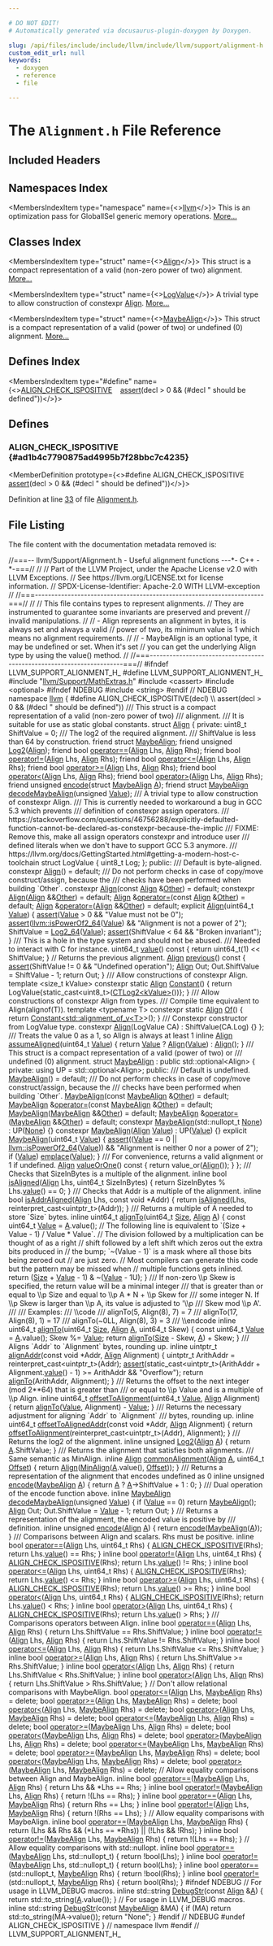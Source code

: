 ```yaml
---

# DO NOT EDIT!
# Automatically generated via docusaurus-plugin-doxygen by Doxygen.

slug: /api/files/include/include/llvm/include/llvm/support/alignment-h
custom_edit_url: null
keywords:
  - doxygen
  - reference
  - file

---
```





# The `Alignment.h` File Reference

<DoxygenPage pluginConfig={pluginConfig}>



## Included Headers

<IncludesList>
<IncludesListItem
  filePath="llvm/Support/MathExtras.h"
  permalink="/docs/api/files/include/include/llvm/include/llvm/support/mathextras-h"
  isLocal="true" />
<IncludesListItem
  filePath="cassert"
  permalink=""
  isLocal="false" />
<IncludesListItem
  filePath="optional"
  permalink=""
  isLocal="false" />
<IncludesListItem
  filePath="string"
  permalink=""
  isLocal="false" />
</IncludesList>

## Namespaces Index

<MembersIndex>

<MembersIndexItem
  type="namespace"
  name={<><a href="/docs/api/namespaces/llvm">llvm</a></>}>
This is an optimization pass for GlobalISel generic memory operations. <a href="/docs/api/namespaces/llvm/#details">More...</a>
</MembersIndexItem>

</MembersIndex>

## Classes Index

<MembersIndex>

<MembersIndexItem
  type="struct"
  name={<><a href="/docs/api/structs/llvm/align">Align</a></>}>
This struct is a compact representation of a valid (non-zero power of two) alignment. <a href="/docs/api/structs/llvm/align/#details">More...</a>
</MembersIndexItem>

<MembersIndexItem
  type="struct"
  name={<><a href="/docs/api/structs/llvm/align/logvalue">LogValue</a></>}>
A trivial type to allow construction of constexpr <a href="/docs/api/structs/llvm/align">Align</a>. <a href="/docs/api/structs/llvm/align/logvalue/#details">More...</a>
</MembersIndexItem>

<MembersIndexItem
  type="struct"
  name={<><a href="/docs/api/structs/llvm/maybealign">MaybeAlign</a></>}>
This struct is a compact representation of a valid (power of two) or undefined (0) alignment. <a href="/docs/api/structs/llvm/maybealign/#details">More...</a>
</MembersIndexItem>

</MembersIndex>

## Defines Index

<MembersIndex>

<MembersIndexItem
  type="#define"
  name={<><a href="#ad1b4c7790875ad4995b7f28bbc7c4235">ALIGN&#95;CHECK&#95;ISPOSITIVE</a>&nbsp;&nbsp;&nbsp;  <a href="/docs/api/files/lib/lib/target/lib/target/amdgpu/silowercontrolflow-cpp/#a4868c5d81c5ccc98c47aeab6244346a0">assert</a>(decl &gt; 0 &amp;&amp; (#decl &quot; should be defined&quot;))</>}>
</MembersIndexItem>

</MembersIndex>


<SectionDefinition>

## Defines

### ALIGN&#95;CHECK&#95;ISPOSITIVE {#ad1b4c7790875ad4995b7f28bbc7c4235}

<MemberDefinition
  prototype={<>#define ALIGN&#95;CHECK&#95;ISPOSITIVE&nbsp;&nbsp;&nbsp;  <a href="/docs/api/files/lib/lib/target/lib/target/amdgpu/silowercontrolflow-cpp/#a4868c5d81c5ccc98c47aeab6244346a0">assert</a>(decl &gt; 0 &amp;&amp; (#decl &quot; should be defined&quot;))</>}>

Definition at line <a href="#l00033">33</a> of file <a href="/docs/api/files/include/include/llvm/include/llvm/support/alignment-h">Alignment.h</a>.
</MemberDefinition>

</SectionDefinition>

## File Listing

The file content with the documentation metadata removed is:

<ProgramListing>

<Link id="l00001" /><CodeLine lineNumber="1"><span class="doxyHighlightComment">//===-- llvm/Support/Alignment.h - Useful alignment functions ---&#42;- C++ -&#42;-===//</span></CodeLine>
<Link id="l00002" /><CodeLine lineNumber="2"><span class="doxyHighlightComment">//</span></CodeLine>
<Link id="l00003" /><CodeLine lineNumber="3"><span class="doxyHighlightComment">// Part of the LLVM Project, under the Apache License v2.0 with LLVM Exceptions.</span></CodeLine>
<Link id="l00004" /><CodeLine lineNumber="4"><span class="doxyHighlightComment">// See https://llvm.org/LICENSE.txt for license information.</span></CodeLine>
<Link id="l00005" /><CodeLine lineNumber="5"><span class="doxyHighlightComment">// SPDX-License-Identifier: Apache-2.0 WITH LLVM-exception</span></CodeLine>
<Link id="l00006" /><CodeLine lineNumber="6"><span class="doxyHighlightComment">//</span></CodeLine>
<Link id="l00007" /><CodeLine lineNumber="7"><span class="doxyHighlightComment">//===----------------------------------------------------------------------===//</span></CodeLine>
<Link id="l00008" /><CodeLine lineNumber="8"><span class="doxyHighlightComment">//</span></CodeLine>
<Link id="l00009" /><CodeLine lineNumber="9"><span class="doxyHighlightComment">// This file contains types to represent alignments.</span></CodeLine>
<Link id="l00010" /><CodeLine lineNumber="10"><span class="doxyHighlightComment">// They are instrumented to guarantee some invariants are preserved and prevent</span></CodeLine>
<Link id="l00011" /><CodeLine lineNumber="11"><span class="doxyHighlightComment">// invalid manipulations.</span></CodeLine>
<Link id="l00012" /><CodeLine lineNumber="12"><span class="doxyHighlightComment">//</span></CodeLine>
<Link id="l00013" /><CodeLine lineNumber="13"><span class="doxyHighlightComment">// - Align represents an alignment in bytes, it is always set and always a valid</span></CodeLine>
<Link id="l00014" /><CodeLine lineNumber="14"><span class="doxyHighlightComment">// power of two, its minimum value is 1 which means no alignment requirements.</span></CodeLine>
<Link id="l00015" /><CodeLine lineNumber="15"><span class="doxyHighlightComment">//</span></CodeLine>
<Link id="l00016" /><CodeLine lineNumber="16"><span class="doxyHighlightComment">// - MaybeAlign is an optional type, it may be undefined or set. When it&#39;s set</span></CodeLine>
<Link id="l00017" /><CodeLine lineNumber="17"><span class="doxyHighlightComment">// you can get the underlying Align type by using the value() method.</span></CodeLine>
<Link id="l00018" /><CodeLine lineNumber="18"><span class="doxyHighlightComment">//</span></CodeLine>
<Link id="l00019" /><CodeLine lineNumber="19"><span class="doxyHighlightComment">//===----------------------------------------------------------------------===//</span></CodeLine>
<Link id="l00020" /><CodeLine lineNumber="20"></CodeLine>
<Link id="l00021" /><CodeLine lineNumber="21"><span class="doxyHighlightPreprocessor">#ifndef LLVM&#95;SUPPORT&#95;ALIGNMENT&#95;H&#95;</span></CodeLine>
<Link id="l00022" /><CodeLine lineNumber="22"><span class="doxyHighlightPreprocessor">#define LLVM&#95;SUPPORT&#95;ALIGNMENT&#95;H&#95;</span></CodeLine>
<Link id="l00023" /><CodeLine lineNumber="23"></CodeLine>
<Link id="l00024" /><CodeLine lineNumber="24"><span class="doxyHighlightPreprocessor">#include &quot;<a href="/docs/api/files/include/include/llvm/include/llvm/support/mathextras-h">llvm/Support/MathExtras.h</a>&quot;</span></CodeLine>
<Link id="l00025" /><CodeLine lineNumber="25"><span class="doxyHighlightPreprocessor">#include &lt;cassert&gt;</span></CodeLine>
<Link id="l00026" /><CodeLine lineNumber="26"><span class="doxyHighlightPreprocessor">#include &lt;optional&gt;</span></CodeLine>
<Link id="l00027" /><CodeLine lineNumber="27"><span class="doxyHighlightPreprocessor">#ifndef NDEBUG</span></CodeLine>
<Link id="l00028" /><CodeLine lineNumber="28"><span class="doxyHighlightPreprocessor">#include &lt;string&gt;</span></CodeLine>
<Link id="l00029" /><CodeLine lineNumber="29"><span class="doxyHighlightPreprocessor">#endif </span><span class="doxyHighlightComment">// NDEBUG</span></CodeLine>
<Link id="l00030" /><CodeLine lineNumber="30"></CodeLine>
<Link id="l00031" /><CodeLine lineNumber="31"><span class="doxyHighlightKeyword">namespace </span><span class="doxyHighlight"><a href="/docs/api/namespaces/llvm">llvm</a> &#123;</span></CodeLine>
<Link id="l00032" /><CodeLine lineNumber="32"></CodeLine>
<Link id="l00033" /><CodeLine lineNumber="33" lineLink="#ad1b4c7790875ad4995b7f28bbc7c4235"><span class="doxyHighlightPreprocessor">#define ALIGN&#95;CHECK&#95;ISPOSITIVE(decl)                                           \\</span></CodeLine>
<Link id="l00034" /><CodeLine lineNumber="34"><span class="doxyHighlightPreprocessor">  assert(decl &gt; 0 &amp;&amp; (#decl &quot; should be defined&quot;))</span></CodeLine>
<Link id="l00035" /><CodeLine lineNumber="35"></CodeLine>
<Link id="l00036" /><CodeLine lineNumber="36"><span class="doxyHighlightComment">/// This struct is a compact representation of a valid (non-zero power of two)</span></CodeLine>
<Link id="l00037" /><CodeLine lineNumber="37"><span class="doxyHighlightComment">/// alignment.</span></CodeLine>
<Link id="l00038" /><CodeLine lineNumber="38"><span class="doxyHighlightComment">/// It is suitable for use as static global constants.</span></CodeLine>
<Link id="l00039" /><CodeLine lineNumber="39" lineLink="/docs/api/structs/llvm/align"><span class="doxyHighlightKeyword">struct </span><span class="doxyHighlight"><a href="/docs/api/structs/llvm/align/#ae18e74b77ef6d55c8c3bd8c1a00cc2f4">Align</a> &#123;</span></CodeLine>
<Link id="l00040" /><CodeLine lineNumber="40"><span class="doxyHighlightKeyword">private</span><span class="doxyHighlight">:</span></CodeLine>
<Link id="l00041" /><CodeLine lineNumber="41"><span class="doxyHighlight">  uint8&#95;t ShiftValue = 0; </span><span class="doxyHighlightComment">/// The log2 of the required alignment.</span></CodeLine>
<Link id="l00042" /><CodeLine lineNumber="42"><span class="doxyHighlightComment">                          /// ShiftValue is less than 64 by construction.</span></CodeLine>
<Link id="l00043" /><CodeLine lineNumber="43"></CodeLine>
<Link id="l00044" /><CodeLine lineNumber="44" lineLink="/docs/api/structs/llvm/align/#ae62a876733c422b0caac829c1781faab"><span class="doxyHighlight">  </span><span class="doxyHighlightKeyword">friend</span><span class="doxyHighlight"> </span><span class="doxyHighlightKeyword">struct </span><span class="doxyHighlight"><a href="/docs/api/structs/llvm/align/#ae62a876733c422b0caac829c1781faab">MaybeAlign</a>;</span></CodeLine>
<Link id="l00045" /><CodeLine lineNumber="45"><span class="doxyHighlight">  </span><span class="doxyHighlightKeyword">friend</span><span class="doxyHighlight"> </span><span class="doxyHighlightKeywordType">unsigned</span><span class="doxyHighlight"> <a href="/docs/api/structs/llvm/align/#adeea954066ece7e20dec74b2a6375e11">Log2</a>(<a href="/docs/api/structs/llvm/align/#ae18e74b77ef6d55c8c3bd8c1a00cc2f4">Align</a>);</span></CodeLine>
<Link id="l00046" /><CodeLine lineNumber="46"><span class="doxyHighlight">  </span><span class="doxyHighlightKeyword">friend</span><span class="doxyHighlight"> </span><span class="doxyHighlightKeywordType">bool</span><span class="doxyHighlight"> <a href="/docs/api/structs/llvm/align/#adc730b24f87906a69665c8a67fabf92b">operator==</a>(<a href="/docs/api/structs/llvm/align/#ae18e74b77ef6d55c8c3bd8c1a00cc2f4">Align</a> Lhs, <a href="/docs/api/structs/llvm/align/#ae18e74b77ef6d55c8c3bd8c1a00cc2f4">Align</a> Rhs);</span></CodeLine>
<Link id="l00047" /><CodeLine lineNumber="47"><span class="doxyHighlight">  </span><span class="doxyHighlightKeyword">friend</span><span class="doxyHighlight"> </span><span class="doxyHighlightKeywordType">bool</span><span class="doxyHighlight"> <a href="/docs/api/structs/llvm/align/#aedc02b5456ce0355177f1a05114dfc97">operator!=</a>(<a href="/docs/api/structs/llvm/align/#ae18e74b77ef6d55c8c3bd8c1a00cc2f4">Align</a> Lhs, <a href="/docs/api/structs/llvm/align/#ae18e74b77ef6d55c8c3bd8c1a00cc2f4">Align</a> Rhs);</span></CodeLine>
<Link id="l00048" /><CodeLine lineNumber="48"><span class="doxyHighlight">  </span><span class="doxyHighlightKeyword">friend</span><span class="doxyHighlight"> </span><span class="doxyHighlightKeywordType">bool</span><span class="doxyHighlight"> <a href="/docs/api/structs/llvm/align/#add6db2dfa4fe08c5a3bbd840f16e1a1f">operator&lt;=</a>(<a href="/docs/api/structs/llvm/align/#ae18e74b77ef6d55c8c3bd8c1a00cc2f4">Align</a> Lhs, <a href="/docs/api/structs/llvm/align/#ae18e74b77ef6d55c8c3bd8c1a00cc2f4">Align</a> Rhs);</span></CodeLine>
<Link id="l00049" /><CodeLine lineNumber="49"><span class="doxyHighlight">  </span><span class="doxyHighlightKeyword">friend</span><span class="doxyHighlight"> </span><span class="doxyHighlightKeywordType">bool</span><span class="doxyHighlight"> <a href="/docs/api/structs/llvm/align/#a17585309cb006b8efedeed790277ec6a">operator&gt;=</a>(<a href="/docs/api/structs/llvm/align/#ae18e74b77ef6d55c8c3bd8c1a00cc2f4">Align</a> Lhs, <a href="/docs/api/structs/llvm/align/#ae18e74b77ef6d55c8c3bd8c1a00cc2f4">Align</a> Rhs);</span></CodeLine>
<Link id="l00050" /><CodeLine lineNumber="50"><span class="doxyHighlight">  </span><span class="doxyHighlightKeyword">friend</span><span class="doxyHighlight"> </span><span class="doxyHighlightKeywordType">bool</span><span class="doxyHighlight"> <a href="/docs/api/structs/llvm/align/#aa760bf5ec0cd9af7363672144f4dd2ca">operator&lt;</a>(<a href="/docs/api/structs/llvm/align/#ae18e74b77ef6d55c8c3bd8c1a00cc2f4">Align</a> Lhs, <a href="/docs/api/structs/llvm/align/#ae18e74b77ef6d55c8c3bd8c1a00cc2f4">Align</a> Rhs);</span></CodeLine>
<Link id="l00051" /><CodeLine lineNumber="51"><span class="doxyHighlight">  </span><span class="doxyHighlightKeyword">friend</span><span class="doxyHighlight"> </span><span class="doxyHighlightKeywordType">bool</span><span class="doxyHighlight"> <a href="/docs/api/structs/llvm/align/#afdc33978f6d17773949cd3413077b143">operator&gt;</a>(<a href="/docs/api/structs/llvm/align/#ae18e74b77ef6d55c8c3bd8c1a00cc2f4">Align</a> Lhs, <a href="/docs/api/structs/llvm/align/#ae18e74b77ef6d55c8c3bd8c1a00cc2f4">Align</a> Rhs);</span></CodeLine>
<Link id="l00052" /><CodeLine lineNumber="52"><span class="doxyHighlight">  </span><span class="doxyHighlightKeyword">friend</span><span class="doxyHighlight"> </span><span class="doxyHighlightKeywordType">unsigned</span><span class="doxyHighlight"> <a href="/docs/api/structs/llvm/align/#a071a36ee5a44b84508cee86c532d99ab">encode</a>(</span><span class="doxyHighlightKeyword">struct</span><span class="doxyHighlight"> <a href="/docs/api/structs/llvm/align/#ae62a876733c422b0caac829c1781faab">MaybeAlign</a> <a href="/docs/api/files/lib/lib/ir/builtingcs-cpp/#a2e38c85003a042421cde1647632d0b72">A</a>);</span></CodeLine>
<Link id="l00053" /><CodeLine lineNumber="53"><span class="doxyHighlight">  </span><span class="doxyHighlightKeyword">friend</span><span class="doxyHighlight"> </span><span class="doxyHighlightKeyword">struct </span><span class="doxyHighlight"><a href="/docs/api/structs/llvm/align/#ae62a876733c422b0caac829c1781faab">MaybeAlign</a> <a href="/docs/api/structs/llvm/align/#a3e151f9c92e7da561141ba8632ac7b10">decodeMaybeAlign</a>(unsigned <a href="/docs/api/classes/llvm/value">Value</a>);</span></CodeLine>
<Link id="l00054" /><CodeLine lineNumber="54"></CodeLine>
<Link id="l00055" /><CodeLine lineNumber="55"><span class="doxyHighlightComment">  /// A trivial type to allow construction of constexpr Align.</span></CodeLine>
<Link id="l00056" /><CodeLine lineNumber="56"><span class="doxyHighlightComment">  /// This is currently needed to workaround a bug in GCC 5.3 which prevents</span></CodeLine>
<Link id="l00057" /><CodeLine lineNumber="57"><span class="doxyHighlightComment">  /// definition of constexpr assign operators.</span></CodeLine>
<Link id="l00058" /><CodeLine lineNumber="58"><span class="doxyHighlightComment">  /// https://stackoverflow.com/questions/46756288/explicitly-defaulted-function-cannot-be-declared-as-constexpr-because-the-implic</span></CodeLine>
<Link id="l00059" /><CodeLine lineNumber="59"><span class="doxyHighlightComment">  /// FIXME: Remove this, make all assign operators constexpr and introduce user</span></CodeLine>
<Link id="l00060" /><CodeLine lineNumber="60"><span class="doxyHighlightComment">  /// defined literals when we don&#39;t have to support GCC 5.3 anymore.</span></CodeLine>
<Link id="l00061" /><CodeLine lineNumber="61"><span class="doxyHighlightComment">  /// https://llvm.org/docs/GettingStarted.html#getting-a-modern-host-c-toolchain</span></CodeLine>
<Link id="l00062" /><CodeLine lineNumber="62"><span class="doxyHighlight">  </span><span class="doxyHighlightKeyword">struct </span><span class="doxyHighlight">LogValue &#123;</span></CodeLine>
<Link id="l00063" /><CodeLine lineNumber="63"><span class="doxyHighlight">    uint8&#95;t Log;</span></CodeLine>
<Link id="l00064" /><CodeLine lineNumber="64"><span class="doxyHighlight">  &#125;;</span></CodeLine>
<Link id="l00065" /><CodeLine lineNumber="65"></CodeLine>
<Link id="l00066" /><CodeLine lineNumber="66"><span class="doxyHighlightKeyword">public</span><span class="doxyHighlight">:</span></CodeLine>
<Link id="l00067" /><CodeLine lineNumber="67"><span class="doxyHighlightComment">  /// Default is byte-aligned.</span></CodeLine>
<Link id="l00068" /><CodeLine lineNumber="68" lineLink="/docs/api/structs/llvm/align/#ae18e74b77ef6d55c8c3bd8c1a00cc2f4"><span class="doxyHighlight">  </span><span class="doxyHighlightKeyword">constexpr</span><span class="doxyHighlight"> <a href="/docs/api/structs/llvm/align/#ae18e74b77ef6d55c8c3bd8c1a00cc2f4">Align</a>() = </span><span class="doxyHighlightKeywordFlow">default</span><span class="doxyHighlight">;</span></CodeLine>
<Link id="l00069" /><CodeLine lineNumber="69"><span class="doxyHighlightComment">  /// Do not perform checks in case of copy/move construct/assign, because the</span></CodeLine>
<Link id="l00070" /><CodeLine lineNumber="70"><span class="doxyHighlightComment">  /// checks have been performed when building &#96;Other&#96;.</span></CodeLine>
<Link id="l00071" /><CodeLine lineNumber="71" lineLink="/docs/api/structs/llvm/align/#af75228a1661e767fdcfdc98a36fb0fcb"><span class="doxyHighlight">  </span><span class="doxyHighlightKeyword">constexpr</span><span class="doxyHighlight"> <a href="/docs/api/structs/llvm/align/#af75228a1661e767fdcfdc98a36fb0fcb">Align</a>(</span><span class="doxyHighlightKeyword">const</span><span class="doxyHighlight"> <a href="/docs/api/structs/llvm/align/#ae18e74b77ef6d55c8c3bd8c1a00cc2f4">Align</a> &amp;<a href="/docs/api/namespaces/llvm/#a9eb4f5b98b70ee4fab9614ed58282c1fa6311ae17c1ee52b36e68aaf4ad066387">Other</a>) = </span><span class="doxyHighlightKeywordFlow">default</span><span class="doxyHighlight">;</span></CodeLine>
<Link id="l00072" /><CodeLine lineNumber="72" lineLink="/docs/api/structs/llvm/align/#a8a1695808aaa6d8006607a2c926b41f1"><span class="doxyHighlight">  </span><span class="doxyHighlightKeyword">constexpr</span><span class="doxyHighlight"> <a href="/docs/api/structs/llvm/align/#a8a1695808aaa6d8006607a2c926b41f1">Align</a>(<a href="/docs/api/structs/llvm/align/#ae18e74b77ef6d55c8c3bd8c1a00cc2f4">Align</a> &amp;&amp;<a href="/docs/api/namespaces/llvm/#a9eb4f5b98b70ee4fab9614ed58282c1fa6311ae17c1ee52b36e68aaf4ad066387">Other</a>) = </span><span class="doxyHighlightKeywordFlow">default</span><span class="doxyHighlight">;</span></CodeLine>
<Link id="l00073" /><CodeLine lineNumber="73" lineLink="/docs/api/structs/llvm/align/#ad1714fca6498a7b9c43137a3b8bedbb6"><span class="doxyHighlight">  <a href="/docs/api/structs/llvm/align/#ae18e74b77ef6d55c8c3bd8c1a00cc2f4">Align</a> &amp;<a href="/docs/api/structs/llvm/align/#ad1714fca6498a7b9c43137a3b8bedbb6">operator=</a>(</span><span class="doxyHighlightKeyword">const</span><span class="doxyHighlight"> <a href="/docs/api/structs/llvm/align/#ae18e74b77ef6d55c8c3bd8c1a00cc2f4">Align</a> &amp;<a href="/docs/api/namespaces/llvm/#a9eb4f5b98b70ee4fab9614ed58282c1fa6311ae17c1ee52b36e68aaf4ad066387">Other</a>) = </span><span class="doxyHighlightKeywordFlow">default</span><span class="doxyHighlight">;</span></CodeLine>
<Link id="l00074" /><CodeLine lineNumber="74" lineLink="/docs/api/structs/llvm/align/#a6dbdf9a282f33958ee2ce400682f9241"><span class="doxyHighlight">  <a href="/docs/api/structs/llvm/align/#ae18e74b77ef6d55c8c3bd8c1a00cc2f4">Align</a> &amp;<a href="/docs/api/structs/llvm/align/#a6dbdf9a282f33958ee2ce400682f9241">operator=</a>(<a href="/docs/api/structs/llvm/align/#ae18e74b77ef6d55c8c3bd8c1a00cc2f4">Align</a> &amp;&amp;<a href="/docs/api/namespaces/llvm/#a9eb4f5b98b70ee4fab9614ed58282c1fa6311ae17c1ee52b36e68aaf4ad066387">Other</a>) = </span><span class="doxyHighlightKeywordFlow">default</span><span class="doxyHighlight">;</span></CodeLine>
<Link id="l00075" /><CodeLine lineNumber="75"></CodeLine>
<Link id="l00076" /><CodeLine lineNumber="76" lineLink="/docs/api/structs/llvm/align/#a690852491ad6c8360e2ca988de32a537"><span class="doxyHighlight">  </span><span class="doxyHighlightKeyword">explicit</span><span class="doxyHighlight"> <a href="/docs/api/structs/llvm/align/#a690852491ad6c8360e2ca988de32a537">Align</a>(uint64&#95;t <a href="/docs/api/classes/llvm/value">Value</a>) &#123;</span></CodeLine>
<Link id="l00077" /><CodeLine lineNumber="77"><span class="doxyHighlight">    <a href="/docs/api/files/lib/lib/target/lib/target/amdgpu/silowercontrolflow-cpp/#a4868c5d81c5ccc98c47aeab6244346a0">assert</a>(<a href="/docs/api/classes/llvm/value">Value</a> &gt; 0 &amp;&amp; </span><span class="doxyHighlightStringLiteral">&quot;Value must not be 0&quot;</span><span class="doxyHighlight">);</span></CodeLine>
<Link id="l00078" /><CodeLine lineNumber="78"><span class="doxyHighlight">    <a href="/docs/api/files/lib/lib/target/lib/target/amdgpu/silowercontrolflow-cpp/#a4868c5d81c5ccc98c47aeab6244346a0">assert</a>(<a href="/docs/api/namespaces/llvm/#a434f6a0d80fb13e4326e848a6391f057">llvm::isPowerOf2&#95;64</a>(<a href="/docs/api/classes/llvm/value">Value</a>) &amp;&amp; </span><span class="doxyHighlightStringLiteral">&quot;Alignment is not a power of 2&quot;</span><span class="doxyHighlight">);</span></CodeLine>
<Link id="l00079" /><CodeLine lineNumber="79"><span class="doxyHighlight">    ShiftValue = <a href="/docs/api/namespaces/llvm/#a4f42ed6fd2569fa43f03814a17f9d94a">Log2&#95;64</a>(<a href="/docs/api/classes/llvm/value">Value</a>);</span></CodeLine>
<Link id="l00080" /><CodeLine lineNumber="80"><span class="doxyHighlight">    <a href="/docs/api/files/lib/lib/target/lib/target/amdgpu/silowercontrolflow-cpp/#a4868c5d81c5ccc98c47aeab6244346a0">assert</a>(ShiftValue &lt; 64 &amp;&amp; </span><span class="doxyHighlightStringLiteral">&quot;Broken invariant&quot;</span><span class="doxyHighlight">);</span></CodeLine>
<Link id="l00081" /><CodeLine lineNumber="81"><span class="doxyHighlight">  &#125;</span></CodeLine>
<Link id="l00082" /><CodeLine lineNumber="82"></CodeLine>
<Link id="l00083" /><CodeLine lineNumber="83"><span class="doxyHighlightComment">  /// This is a hole in the type system and should not be abused.</span></CodeLine>
<Link id="l00084" /><CodeLine lineNumber="84"><span class="doxyHighlightComment">  /// Needed to interact with C for instance.</span></CodeLine>
<Link id="l00085" /><CodeLine lineNumber="85" lineLink="/docs/api/structs/llvm/align/#a80735739b49cf97a491922c8f9af2cc1"><span class="doxyHighlight">  uint64&#95;t <a href="/docs/api/structs/llvm/align/#a80735739b49cf97a491922c8f9af2cc1">value</a>()</span><span class="doxyHighlightKeyword"> const </span><span class="doxyHighlight">&#123; </span><span class="doxyHighlightKeywordFlow">return</span><span class="doxyHighlight"> uint64&#95;t(1) &lt;&lt; ShiftValue; &#125;</span></CodeLine>
<Link id="l00086" /><CodeLine lineNumber="86"></CodeLine>
<Link id="l00087" /><CodeLine lineNumber="87"><span class="doxyHighlight">  </span><span class="doxyHighlightComment">// Returns the previous alignment.</span></CodeLine>
<Link id="l00088" /><CodeLine lineNumber="88" lineLink="/docs/api/structs/llvm/align/#a0a648e1baa573dcc8a550235ed44e7ae"><span class="doxyHighlight">  <a href="/docs/api/structs/llvm/align/#ae18e74b77ef6d55c8c3bd8c1a00cc2f4">Align</a> <a href="/docs/api/structs/llvm/align/#a0a648e1baa573dcc8a550235ed44e7ae">previous</a>()</span><span class="doxyHighlightKeyword"> const </span><span class="doxyHighlight">&#123;</span></CodeLine>
<Link id="l00089" /><CodeLine lineNumber="89"><span class="doxyHighlight">    <a href="/docs/api/files/lib/lib/target/lib/target/amdgpu/silowercontrolflow-cpp/#a4868c5d81c5ccc98c47aeab6244346a0">assert</a>(ShiftValue != 0 &amp;&amp; </span><span class="doxyHighlightStringLiteral">&quot;Undefined operation&quot;</span><span class="doxyHighlight">);</span></CodeLine>
<Link id="l00090" /><CodeLine lineNumber="90"><span class="doxyHighlight">    <a href="/docs/api/structs/llvm/align/#ae18e74b77ef6d55c8c3bd8c1a00cc2f4">Align</a> Out;</span></CodeLine>
<Link id="l00091" /><CodeLine lineNumber="91"><span class="doxyHighlight">    Out.ShiftValue = ShiftValue - 1;</span></CodeLine>
<Link id="l00092" /><CodeLine lineNumber="92"><span class="doxyHighlight">    </span><span class="doxyHighlightKeywordFlow">return</span><span class="doxyHighlight"> Out;</span></CodeLine>
<Link id="l00093" /><CodeLine lineNumber="93"><span class="doxyHighlight">  &#125;</span></CodeLine>
<Link id="l00094" /><CodeLine lineNumber="94"></CodeLine>
<Link id="l00095" /><CodeLine lineNumber="95"><span class="doxyHighlightComment">  /// Allow constructions of constexpr Align.</span></CodeLine>
<Link id="l00096" /><CodeLine lineNumber="96" lineLink="/docs/api/structs/llvm/align/#ac7699332a966bc646e928f780142c43a"><span class="doxyHighlight">  </span><span class="doxyHighlightKeyword">template</span><span class="doxyHighlight"> &lt;</span><span class="doxyHighlightKeywordType">size&#95;t</span><span class="doxyHighlight"> kValue&gt; </span><span class="doxyHighlightKeyword">constexpr</span><span class="doxyHighlight"> </span><span class="doxyHighlightKeyword">static</span><span class="doxyHighlight"> <a href="/docs/api/structs/llvm/align/#ae18e74b77ef6d55c8c3bd8c1a00cc2f4">Align</a> <a href="/docs/api/structs/llvm/align/#ac7699332a966bc646e928f780142c43a">Constant</a>() &#123;</span></CodeLine>
<Link id="l00097" /><CodeLine lineNumber="97"><span class="doxyHighlight">    </span><span class="doxyHighlightKeywordFlow">return</span><span class="doxyHighlight"> LogValue&#123;</span><span class="doxyHighlightKeyword">static&#95;cast&lt;</span><span class="doxyHighlight">uint8&#95;t</span><span class="doxyHighlightKeyword">&gt;</span><span class="doxyHighlight">(<a href="/docs/api/namespaces/llvm/#a157580cd43622bf53270856bf51da098">CTLog2&lt;kValue&gt;</a>())&#125;;</span></CodeLine>
<Link id="l00098" /><CodeLine lineNumber="98"><span class="doxyHighlight">  &#125;</span></CodeLine>
<Link id="l00099" /><CodeLine lineNumber="99"></CodeLine>
<Link id="l00100" /><CodeLine lineNumber="100"><span class="doxyHighlightComment">  /// Allow constructions of constexpr Align from types.</span></CodeLine>
<Link id="l00101" /><CodeLine lineNumber="101"><span class="doxyHighlightComment">  /// Compile time equivalent to Align(alignof(T)).</span></CodeLine>
<Link id="l00102" /><CodeLine lineNumber="102" lineLink="/docs/api/structs/llvm/align/#a35d8c4da117386fb67db052a36ecce50"><span class="doxyHighlight">  </span><span class="doxyHighlightKeyword">template</span><span class="doxyHighlight"> &lt;</span><span class="doxyHighlightKeyword">typename</span><span class="doxyHighlight"> T&gt; </span><span class="doxyHighlightKeyword">constexpr</span><span class="doxyHighlight"> </span><span class="doxyHighlightKeyword">static</span><span class="doxyHighlight"> <a href="/docs/api/structs/llvm/align/#ae18e74b77ef6d55c8c3bd8c1a00cc2f4">Align</a> <a href="/docs/api/structs/llvm/align/#a35d8c4da117386fb67db052a36ecce50">Of</a>() &#123;</span></CodeLine>
<Link id="l00103" /><CodeLine lineNumber="103"><span class="doxyHighlight">    </span><span class="doxyHighlightKeywordFlow">return</span><span class="doxyHighlight"> <a href="/docs/api/structs/llvm/align/#ac7699332a966bc646e928f780142c43a">Constant&lt;std::alignment&#95;of&#95;v&lt;T&gt;</a>&gt;();</span></CodeLine>
<Link id="l00104" /><CodeLine lineNumber="104"><span class="doxyHighlight">  &#125;</span></CodeLine>
<Link id="l00105" /><CodeLine lineNumber="105"></CodeLine>
<Link id="l00106" /><CodeLine lineNumber="106"><span class="doxyHighlightComment">  /// Constexpr constructor from LogValue type.</span></CodeLine>
<Link id="l00107" /><CodeLine lineNumber="107" lineLink="/docs/api/structs/llvm/align/#a21a6468880c05c1bea5ddc1030ef4d3a"><span class="doxyHighlight">  </span><span class="doxyHighlightKeyword">constexpr</span><span class="doxyHighlight"> <a href="/docs/api/structs/llvm/align/#a21a6468880c05c1bea5ddc1030ef4d3a">Align</a>(LogValue CA) : ShiftValue(CA.Log) &#123;&#125;</span></CodeLine>
<Link id="l00108" /><CodeLine lineNumber="108"><span class="doxyHighlight">&#125;;</span></CodeLine>
<Link id="l00109" /><CodeLine lineNumber="109"></CodeLine>
<Link id="l00110" /><CodeLine lineNumber="110"><span class="doxyHighlightComment">/// Treats the value 0 as a 1, so Align is always at least 1</span></CodeLine>
<Link id="l00111" /><CodeLine lineNumber="111" lineLink="/docs/api/namespaces/llvm/#ad4b2e7a84faf3d7b6ffb84b541358e00"><span class="doxyHighlightKeyword">inline</span><span class="doxyHighlight"> <a href="/docs/api/structs/llvm/align">Align</a> <a href="/docs/api/namespaces/llvm/#ad4b2e7a84faf3d7b6ffb84b541358e00">assumeAligned</a>(uint64&#95;t <a href="/docs/api/classes/llvm/value">Value</a>) &#123;</span></CodeLine>
<Link id="l00112" /><CodeLine lineNumber="112"><span class="doxyHighlight">  </span><span class="doxyHighlightKeywordFlow">return</span><span class="doxyHighlight"> <a href="/docs/api/classes/llvm/value">Value</a> ? <a href="/docs/api/structs/llvm/align">Align</a>(<a href="/docs/api/classes/llvm/value">Value</a>) : <a href="/docs/api/structs/llvm/align">Align</a>();</span></CodeLine>
<Link id="l00113" /><CodeLine lineNumber="113"><span class="doxyHighlight">&#125;</span></CodeLine>
<Link id="l00114" /><CodeLine lineNumber="114"></CodeLine>
<Link id="l00115" /><CodeLine lineNumber="115"><span class="doxyHighlightComment">/// This struct is a compact representation of a valid (power of two) or</span></CodeLine>
<Link id="l00116" /><CodeLine lineNumber="116"><span class="doxyHighlightComment">/// undefined (0) alignment.</span></CodeLine>
<Link id="l00117" /><CodeLine lineNumber="117" lineLink="/docs/api/structs/llvm/maybealign"><span class="doxyHighlightKeyword">struct </span><span class="doxyHighlight"><a href="/docs/api/structs/llvm/maybealign/#ab0a819f0a5ab6d66e3b432efed7a5f85">MaybeAlign</a> : </span><span class="doxyHighlightKeyword">public</span><span class="doxyHighlight"> std::optional&lt;Align&gt; &#123;</span></CodeLine>
<Link id="l00118" /><CodeLine lineNumber="118"><span class="doxyHighlightKeyword">private</span><span class="doxyHighlight">:</span></CodeLine>
<Link id="l00119" /><CodeLine lineNumber="119"><span class="doxyHighlight">  </span><span class="doxyHighlightKeyword">using </span><span class="doxyHighlight">UP = std::optional&lt;Align&gt;;</span></CodeLine>
<Link id="l00120" /><CodeLine lineNumber="120"></CodeLine>
<Link id="l00121" /><CodeLine lineNumber="121"><span class="doxyHighlightKeyword">public</span><span class="doxyHighlight">:</span></CodeLine>
<Link id="l00122" /><CodeLine lineNumber="122"><span class="doxyHighlightComment">  /// Default is undefined.</span></CodeLine>
<Link id="l00123" /><CodeLine lineNumber="123" lineLink="/docs/api/structs/llvm/maybealign/#ab0a819f0a5ab6d66e3b432efed7a5f85"><span class="doxyHighlight">  <a href="/docs/api/structs/llvm/maybealign/#ab0a819f0a5ab6d66e3b432efed7a5f85">MaybeAlign</a>() = </span><span class="doxyHighlightKeywordFlow">default</span><span class="doxyHighlight">;</span></CodeLine>
<Link id="l00124" /><CodeLine lineNumber="124"><span class="doxyHighlightComment">  /// Do not perform checks in case of copy/move construct/assign, because the</span></CodeLine>
<Link id="l00125" /><CodeLine lineNumber="125"><span class="doxyHighlightComment">  /// checks have been performed when building &#96;Other&#96;.</span></CodeLine>
<Link id="l00126" /><CodeLine lineNumber="126" lineLink="/docs/api/structs/llvm/maybealign/#a3abf060c2e8eac5d96f9b5b2c458c19e"><span class="doxyHighlight">  <a href="/docs/api/structs/llvm/maybealign/#a3abf060c2e8eac5d96f9b5b2c458c19e">MaybeAlign</a>(</span><span class="doxyHighlightKeyword">const</span><span class="doxyHighlight"> <a href="/docs/api/structs/llvm/maybealign/#ab0a819f0a5ab6d66e3b432efed7a5f85">MaybeAlign</a> &amp;<a href="/docs/api/namespaces/llvm/#a9eb4f5b98b70ee4fab9614ed58282c1fa6311ae17c1ee52b36e68aaf4ad066387">Other</a>) = </span><span class="doxyHighlightKeywordFlow">default</span><span class="doxyHighlight">;</span></CodeLine>
<Link id="l00127" /><CodeLine lineNumber="127" lineLink="/docs/api/structs/llvm/maybealign/#acf546aad616715fe1b6d851dd7b6c0f3"><span class="doxyHighlight">  <a href="/docs/api/structs/llvm/maybealign/#ab0a819f0a5ab6d66e3b432efed7a5f85">MaybeAlign</a> &amp;<a href="/docs/api/structs/llvm/maybealign/#acf546aad616715fe1b6d851dd7b6c0f3">operator=</a>(</span><span class="doxyHighlightKeyword">const</span><span class="doxyHighlight"> <a href="/docs/api/structs/llvm/maybealign/#ab0a819f0a5ab6d66e3b432efed7a5f85">MaybeAlign</a> &amp;<a href="/docs/api/namespaces/llvm/#a9eb4f5b98b70ee4fab9614ed58282c1fa6311ae17c1ee52b36e68aaf4ad066387">Other</a>) = </span><span class="doxyHighlightKeywordFlow">default</span><span class="doxyHighlight">;</span></CodeLine>
<Link id="l00128" /><CodeLine lineNumber="128" lineLink="/docs/api/structs/llvm/maybealign/#a08aca6cd85de37d30a3204d34e8cf8a5"><span class="doxyHighlight">  <a href="/docs/api/structs/llvm/maybealign/#a08aca6cd85de37d30a3204d34e8cf8a5">MaybeAlign</a>(<a href="/docs/api/structs/llvm/maybealign/#ab0a819f0a5ab6d66e3b432efed7a5f85">MaybeAlign</a> &amp;&amp;<a href="/docs/api/namespaces/llvm/#a9eb4f5b98b70ee4fab9614ed58282c1fa6311ae17c1ee52b36e68aaf4ad066387">Other</a>) = </span><span class="doxyHighlightKeywordFlow">default</span><span class="doxyHighlight">;</span></CodeLine>
<Link id="l00129" /><CodeLine lineNumber="129" lineLink="/docs/api/structs/llvm/maybealign/#ab9b201f98712187b3b3f90678c39bb87"><span class="doxyHighlight">  <a href="/docs/api/structs/llvm/maybealign/#ab0a819f0a5ab6d66e3b432efed7a5f85">MaybeAlign</a> &amp;<a href="/docs/api/structs/llvm/maybealign/#ab9b201f98712187b3b3f90678c39bb87">operator=</a>(<a href="/docs/api/structs/llvm/maybealign/#ab0a819f0a5ab6d66e3b432efed7a5f85">MaybeAlign</a> &amp;&amp;<a href="/docs/api/namespaces/llvm/#a9eb4f5b98b70ee4fab9614ed58282c1fa6311ae17c1ee52b36e68aaf4ad066387">Other</a>) = </span><span class="doxyHighlightKeywordFlow">default</span><span class="doxyHighlight">;</span></CodeLine>
<Link id="l00130" /><CodeLine lineNumber="130"></CodeLine>
<Link id="l00131" /><CodeLine lineNumber="131" lineLink="/docs/api/structs/llvm/maybealign/#a21c9d7b38baab101f6a57993a78fa26f"><span class="doxyHighlight">  </span><span class="doxyHighlightKeyword">constexpr</span><span class="doxyHighlight"> <a href="/docs/api/structs/llvm/maybealign/#a21c9d7b38baab101f6a57993a78fa26f">MaybeAlign</a>(std::nullopt&#95;t <a href="/docs/api/namespaces/llvm/#a7a24c2247bd546fc56e2de6cfd04a3d7a116ebf2078ffd98178ffbdd2f544ebb7">None</a>) : UP(<a href="/docs/api/namespaces/llvm/#a7a24c2247bd546fc56e2de6cfd04a3d7a116ebf2078ffd98178ffbdd2f544ebb7">None</a>) &#123;&#125;</span></CodeLine>
<Link id="l00132" /><CodeLine lineNumber="132" lineLink="/docs/api/structs/llvm/maybealign/#a1ba8c06f053e37587c441a05a554d767"><span class="doxyHighlight">  </span><span class="doxyHighlightKeyword">constexpr</span><span class="doxyHighlight"> <a href="/docs/api/structs/llvm/maybealign/#a1ba8c06f053e37587c441a05a554d767">MaybeAlign</a>(<a href="/docs/api/structs/llvm/align">Align</a> <a href="/docs/api/classes/llvm/value">Value</a>) : UP(<a href="/docs/api/classes/llvm/value">Value</a>) &#123;&#125;</span></CodeLine>
<Link id="l00133" /><CodeLine lineNumber="133" lineLink="/docs/api/structs/llvm/maybealign/#a919be785fc4f5093b9b78eb157cc83b5"><span class="doxyHighlight">  </span><span class="doxyHighlightKeyword">explicit</span><span class="doxyHighlight"> <a href="/docs/api/structs/llvm/maybealign/#a919be785fc4f5093b9b78eb157cc83b5">MaybeAlign</a>(uint64&#95;t <a href="/docs/api/classes/llvm/value">Value</a>) &#123;</span></CodeLine>
<Link id="l00134" /><CodeLine lineNumber="134"><span class="doxyHighlight">    <a href="/docs/api/files/lib/lib/target/lib/target/amdgpu/silowercontrolflow-cpp/#a4868c5d81c5ccc98c47aeab6244346a0">assert</a>((<a href="/docs/api/classes/llvm/value">Value</a> == 0 || <a href="/docs/api/namespaces/llvm/#a434f6a0d80fb13e4326e848a6391f057">llvm::isPowerOf2&#95;64</a>(<a href="/docs/api/classes/llvm/value">Value</a>)) &amp;&amp;</span></CodeLine>
<Link id="l00135" /><CodeLine lineNumber="135"><span class="doxyHighlight">           </span><span class="doxyHighlightStringLiteral">&quot;Alignment is neither 0 nor a power of 2&quot;</span><span class="doxyHighlight">);</span></CodeLine>
<Link id="l00136" /><CodeLine lineNumber="136"><span class="doxyHighlight">    </span><span class="doxyHighlightKeywordFlow">if</span><span class="doxyHighlight"> (<a href="/docs/api/classes/llvm/value">Value</a>)</span></CodeLine>
<Link id="l00137" /><CodeLine lineNumber="137"><span class="doxyHighlight">      <a href="/docs/api/files/lib/lib/textapi/lib/textapi/binaryreader/dylibreader-cpp/#a01e0861a16978fc748dd79c56e17e4f3">emplace</a>(<a href="/docs/api/classes/llvm/value">Value</a>);</span></CodeLine>
<Link id="l00138" /><CodeLine lineNumber="138"><span class="doxyHighlight">  &#125;</span></CodeLine>
<Link id="l00139" /><CodeLine lineNumber="139"></CodeLine>
<Link id="l00140" /><CodeLine lineNumber="140"><span class="doxyHighlightComment">  /// For convenience, returns a valid alignment or 1 if undefined.</span></CodeLine>
<Link id="l00141" /><CodeLine lineNumber="141" lineLink="/docs/api/structs/llvm/maybealign/#a06846474be3ab85f8d30c388faf3b116"><span class="doxyHighlight">  <a href="/docs/api/structs/llvm/align">Align</a> <a href="/docs/api/structs/llvm/maybealign/#a06846474be3ab85f8d30c388faf3b116">valueOrOne</a>()</span><span class="doxyHighlightKeyword"> const </span><span class="doxyHighlight">&#123; </span><span class="doxyHighlightKeywordFlow">return</span><span class="doxyHighlight"> value&#95;or(<a href="/docs/api/structs/llvm/align">Align</a>()); &#125;</span></CodeLine>
<Link id="l00142" /><CodeLine lineNumber="142"><span class="doxyHighlight">&#125;;</span></CodeLine>
<Link id="l00143" /><CodeLine lineNumber="143"></CodeLine>
<Link id="l00144" /><CodeLine lineNumber="144"><span class="doxyHighlightComment">/// Checks that SizeInBytes is a multiple of the alignment.</span></CodeLine>
<Link id="l00145" /><CodeLine lineNumber="145" lineLink="/docs/api/namespaces/llvm/#a25f1d7ccf87af8d87fcb950f7ed758b5"><span class="doxyHighlightKeyword">inline</span><span class="doxyHighlight"> </span><span class="doxyHighlightKeywordType">bool</span><span class="doxyHighlight"> <a href="/docs/api/namespaces/llvm/#a25f1d7ccf87af8d87fcb950f7ed758b5">isAligned</a>(<a href="/docs/api/structs/llvm/align">Align</a> Lhs, uint64&#95;t SizeInBytes) &#123;</span></CodeLine>
<Link id="l00146" /><CodeLine lineNumber="146"><span class="doxyHighlight">  </span><span class="doxyHighlightKeywordFlow">return</span><span class="doxyHighlight"> SizeInBytes % Lhs.<a href="/docs/api/structs/llvm/align/#a80735739b49cf97a491922c8f9af2cc1">value</a>() == 0;</span></CodeLine>
<Link id="l00147" /><CodeLine lineNumber="147"><span class="doxyHighlight">&#125;</span></CodeLine>
<Link id="l00148" /><CodeLine lineNumber="148"></CodeLine>
<Link id="l00149" /><CodeLine lineNumber="149"><span class="doxyHighlightComment">/// Checks that Addr is a multiple of the alignment.</span></CodeLine>
<Link id="l00150" /><CodeLine lineNumber="150" lineLink="/docs/api/namespaces/llvm/#af9992f46ab43b45770fddfdefef7c237"><span class="doxyHighlightKeyword">inline</span><span class="doxyHighlight"> </span><span class="doxyHighlightKeywordType">bool</span><span class="doxyHighlight"> <a href="/docs/api/namespaces/llvm/#af9992f46ab43b45770fddfdefef7c237">isAddrAligned</a>(<a href="/docs/api/structs/llvm/align">Align</a> Lhs, </span><span class="doxyHighlightKeyword">const</span><span class="doxyHighlight"> </span><span class="doxyHighlightKeywordType">void</span><span class="doxyHighlight"> &#42;Addr) &#123;</span></CodeLine>
<Link id="l00151" /><CodeLine lineNumber="151"><span class="doxyHighlight">  </span><span class="doxyHighlightKeywordFlow">return</span><span class="doxyHighlight"> <a href="/docs/api/namespaces/llvm/#a25f1d7ccf87af8d87fcb950f7ed758b5">isAligned</a>(Lhs, </span><span class="doxyHighlightKeyword">reinterpret&#95;cast&lt;</span><span class="doxyHighlight">uintptr&#95;t</span><span class="doxyHighlightKeyword">&gt;</span><span class="doxyHighlight">(Addr));</span></CodeLine>
<Link id="l00152" /><CodeLine lineNumber="152"><span class="doxyHighlight">&#125;</span></CodeLine>
<Link id="l00153" /><CodeLine lineNumber="153"></CodeLine>
<Link id="l00154" /><CodeLine lineNumber="154"><span class="doxyHighlightComment">/// Returns a multiple of A needed to store &#96;Size&#96; bytes.</span></CodeLine>
<Link id="l00155" /><CodeLine lineNumber="155" lineLink="/docs/api/namespaces/llvm/#ab102f0f12dd38aeea5906b1d80c792ff"><span class="doxyHighlightKeyword">inline</span><span class="doxyHighlight"> uint64&#95;t <a href="/docs/api/namespaces/llvm/#ab102f0f12dd38aeea5906b1d80c792ff">alignTo</a>(uint64&#95;t <a href="/docs/api/files/lib/lib/analysis/inlineorder-cpp/#a7ee6f0cb51c3b9056199e9a0001fe8c3a6f6cb72d544962fa333e2e34ce64f719">Size</a>, <a href="/docs/api/structs/llvm/align">Align</a> <a href="/docs/api/files/lib/lib/ir/builtingcs-cpp/#a2e38c85003a042421cde1647632d0b72">A</a>) &#123;</span></CodeLine>
<Link id="l00156" /><CodeLine lineNumber="156"><span class="doxyHighlight">  </span><span class="doxyHighlightKeyword">const</span><span class="doxyHighlight"> uint64&#95;t <a href="/docs/api/classes/llvm/value">Value</a> = <a href="/docs/api/files/lib/lib/ir/builtingcs-cpp/#a2e38c85003a042421cde1647632d0b72">A</a>.value();</span></CodeLine>
<Link id="l00157" /><CodeLine lineNumber="157"><span class="doxyHighlight">  </span><span class="doxyHighlightComment">// The following line is equivalent to &#96;(Size + Value - 1) / Value &#42; Value&#96;.</span></CodeLine>
<Link id="l00158" /><CodeLine lineNumber="158"></CodeLine>
<Link id="l00159" /><CodeLine lineNumber="159"><span class="doxyHighlight">  </span><span class="doxyHighlightComment">// The division followed by a multiplication can be thought of as a right</span></CodeLine>
<Link id="l00160" /><CodeLine lineNumber="160"><span class="doxyHighlight">  </span><span class="doxyHighlightComment">// shift followed by a left shift which zeros out the extra bits produced in</span></CodeLine>
<Link id="l00161" /><CodeLine lineNumber="161"><span class="doxyHighlight">  </span><span class="doxyHighlightComment">// the bump; &#96;~(Value - 1)&#96; is a mask where all those bits being zeroed out</span></CodeLine>
<Link id="l00162" /><CodeLine lineNumber="162"><span class="doxyHighlight">  </span><span class="doxyHighlightComment">// are just zero.</span></CodeLine>
<Link id="l00163" /><CodeLine lineNumber="163"></CodeLine>
<Link id="l00164" /><CodeLine lineNumber="164"><span class="doxyHighlight">  </span><span class="doxyHighlightComment">// Most compilers can generate this code but the pattern may be missed when</span></CodeLine>
<Link id="l00165" /><CodeLine lineNumber="165"><span class="doxyHighlight">  </span><span class="doxyHighlightComment">// multiple functions gets inlined.</span></CodeLine>
<Link id="l00166" /><CodeLine lineNumber="166"><span class="doxyHighlight">  </span><span class="doxyHighlightKeywordFlow">return</span><span class="doxyHighlight"> (<a href="/docs/api/files/lib/lib/analysis/inlineorder-cpp/#a7ee6f0cb51c3b9056199e9a0001fe8c3a6f6cb72d544962fa333e2e34ce64f719">Size</a> + <a href="/docs/api/classes/llvm/value">Value</a> - 1) &amp; ~(<a href="/docs/api/classes/llvm/value">Value</a> - 1U);</span></CodeLine>
<Link id="l00167" /><CodeLine lineNumber="167"><span class="doxyHighlight">&#125;</span></CodeLine>
<Link id="l00168" /><CodeLine lineNumber="168"></CodeLine>
<Link id="l00169" /><CodeLine lineNumber="169"><span class="doxyHighlightComment">/// If non-zero \\p Skew is specified, the return value will be a minimal integer</span></CodeLine>
<Link id="l00170" /><CodeLine lineNumber="170"><span class="doxyHighlightComment">/// that is greater than or equal to \\p Size and equal to \\p A &#42; N + \\p Skew for</span></CodeLine>
<Link id="l00171" /><CodeLine lineNumber="171"><span class="doxyHighlightComment">/// some integer N. If \\p Skew is larger than \\p A, its value is adjusted to &#39;\\p</span></CodeLine>
<Link id="l00172" /><CodeLine lineNumber="172"><span class="doxyHighlightComment">/// Skew mod \\p A&#39;.</span></CodeLine>
<Link id="l00173" /><CodeLine lineNumber="173"><span class="doxyHighlightComment">///</span></CodeLine>
<Link id="l00174" /><CodeLine lineNumber="174"><span class="doxyHighlightComment">/// Examples:</span></CodeLine>
<Link id="l00175" /><CodeLine lineNumber="175"><span class="doxyHighlightComment">/// \\code</span></CodeLine>
<Link id="l00176" /><CodeLine lineNumber="176"><span class="doxyHighlightComment">///   alignTo(5, Align(8), 7) = 7</span></CodeLine>
<Link id="l00177" /><CodeLine lineNumber="177"><span class="doxyHighlightComment">///   alignTo(17, Align(8), 1) = 17</span></CodeLine>
<Link id="l00178" /><CodeLine lineNumber="178"><span class="doxyHighlightComment">///   alignTo(~0LL, Align(8), 3) = 3</span></CodeLine>
<Link id="l00179" /><CodeLine lineNumber="179"><span class="doxyHighlightComment">/// \\endcode</span></CodeLine>
<Link id="l00180" /><CodeLine lineNumber="180" lineLink="/docs/api/namespaces/llvm/#a737a02bb132f38e96933e8061927b59f"><span class="doxyHighlightKeyword">inline</span><span class="doxyHighlight"> uint64&#95;t <a href="/docs/api/namespaces/llvm/#ab102f0f12dd38aeea5906b1d80c792ff">alignTo</a>(uint64&#95;t <a href="/docs/api/files/lib/lib/analysis/inlineorder-cpp/#a7ee6f0cb51c3b9056199e9a0001fe8c3a6f6cb72d544962fa333e2e34ce64f719">Size</a>, <a href="/docs/api/structs/llvm/align">Align</a> <a href="/docs/api/files/lib/lib/ir/builtingcs-cpp/#a2e38c85003a042421cde1647632d0b72">A</a>, uint64&#95;t Skew) &#123;</span></CodeLine>
<Link id="l00181" /><CodeLine lineNumber="181"><span class="doxyHighlight">  </span><span class="doxyHighlightKeyword">const</span><span class="doxyHighlight"> uint64&#95;t <a href="/docs/api/classes/llvm/value">Value</a> = <a href="/docs/api/files/lib/lib/ir/builtingcs-cpp/#a2e38c85003a042421cde1647632d0b72">A</a>.value();</span></CodeLine>
<Link id="l00182" /><CodeLine lineNumber="182"><span class="doxyHighlight">  Skew %= <a href="/docs/api/classes/llvm/value">Value</a>;</span></CodeLine>
<Link id="l00183" /><CodeLine lineNumber="183"><span class="doxyHighlight">  </span><span class="doxyHighlightKeywordFlow">return</span><span class="doxyHighlight"> <a href="/docs/api/namespaces/llvm/#ab102f0f12dd38aeea5906b1d80c792ff">alignTo</a>(<a href="/docs/api/files/lib/lib/analysis/inlineorder-cpp/#a7ee6f0cb51c3b9056199e9a0001fe8c3a6f6cb72d544962fa333e2e34ce64f719">Size</a> - Skew, <a href="/docs/api/files/lib/lib/ir/builtingcs-cpp/#a2e38c85003a042421cde1647632d0b72">A</a>) + Skew;</span></CodeLine>
<Link id="l00184" /><CodeLine lineNumber="184"><span class="doxyHighlight">&#125;</span></CodeLine>
<Link id="l00185" /><CodeLine lineNumber="185"></CodeLine>
<Link id="l00186" /><CodeLine lineNumber="186"><span class="doxyHighlightComment">/// Aligns &#96;Addr&#96; to &#96;Alignment&#96; bytes, rounding up.</span></CodeLine>
<Link id="l00187" /><CodeLine lineNumber="187" lineLink="/docs/api/namespaces/llvm/#afff5074588f0423a669618a7134e13ec"><span class="doxyHighlightKeyword">inline</span><span class="doxyHighlight"> uintptr&#95;t <a href="/docs/api/namespaces/llvm/#afff5074588f0423a669618a7134e13ec">alignAddr</a>(</span><span class="doxyHighlightKeyword">const</span><span class="doxyHighlight"> </span><span class="doxyHighlightKeywordType">void</span><span class="doxyHighlight"> &#42;Addr, <a href="/docs/api/structs/llvm/align">Align</a> Alignment) &#123;</span></CodeLine>
<Link id="l00188" /><CodeLine lineNumber="188"><span class="doxyHighlight">  uintptr&#95;t ArithAddr = </span><span class="doxyHighlightKeyword">reinterpret&#95;cast&lt;</span><span class="doxyHighlight">uintptr&#95;t</span><span class="doxyHighlightKeyword">&gt;</span><span class="doxyHighlight">(Addr);</span></CodeLine>
<Link id="l00189" /><CodeLine lineNumber="189"><span class="doxyHighlight">  <a href="/docs/api/files/lib/lib/target/lib/target/amdgpu/silowercontrolflow-cpp/#a4868c5d81c5ccc98c47aeab6244346a0">assert</a>(</span><span class="doxyHighlightKeyword">static&#95;cast&lt;</span><span class="doxyHighlight">uintptr&#95;t</span><span class="doxyHighlightKeyword">&gt;</span><span class="doxyHighlight">(ArithAddr + Alignment.<a href="/docs/api/structs/llvm/align/#a80735739b49cf97a491922c8f9af2cc1">value</a>() - 1) &gt;=</span></CodeLine>
<Link id="l00190" /><CodeLine lineNumber="190"><span class="doxyHighlight">             ArithAddr &amp;&amp;</span></CodeLine>
<Link id="l00191" /><CodeLine lineNumber="191"><span class="doxyHighlight">         </span><span class="doxyHighlightStringLiteral">&quot;Overflow&quot;</span><span class="doxyHighlight">);</span></CodeLine>
<Link id="l00192" /><CodeLine lineNumber="192"><span class="doxyHighlight">  </span><span class="doxyHighlightKeywordFlow">return</span><span class="doxyHighlight"> <a href="/docs/api/namespaces/llvm/#ab102f0f12dd38aeea5906b1d80c792ff">alignTo</a>(ArithAddr, Alignment);</span></CodeLine>
<Link id="l00193" /><CodeLine lineNumber="193"><span class="doxyHighlight">&#125;</span></CodeLine>
<Link id="l00194" /><CodeLine lineNumber="194"></CodeLine>
<Link id="l00195" /><CodeLine lineNumber="195"><span class="doxyHighlightComment">/// Returns the offset to the next integer (mod 2&#42;&#42;64) that is greater than</span></CodeLine>
<Link id="l00196" /><CodeLine lineNumber="196"><span class="doxyHighlightComment">/// or equal to \\p Value and is a multiple of \\p Align.</span></CodeLine>
<Link id="l00197" /><CodeLine lineNumber="197" lineLink="/docs/api/namespaces/llvm/#a99cdcecbadc13087f087c61809bb44f1"><span class="doxyHighlightKeyword">inline</span><span class="doxyHighlight"> uint64&#95;t <a href="/docs/api/namespaces/llvm/#a99cdcecbadc13087f087c61809bb44f1">offsetToAlignment</a>(uint64&#95;t <a href="/docs/api/classes/llvm/value">Value</a>, <a href="/docs/api/structs/llvm/align">Align</a> Alignment) &#123;</span></CodeLine>
<Link id="l00198" /><CodeLine lineNumber="198"><span class="doxyHighlight">  </span><span class="doxyHighlightKeywordFlow">return</span><span class="doxyHighlight"> <a href="/docs/api/namespaces/llvm/#ab102f0f12dd38aeea5906b1d80c792ff">alignTo</a>(<a href="/docs/api/classes/llvm/value">Value</a>, Alignment) - <a href="/docs/api/classes/llvm/value">Value</a>;</span></CodeLine>
<Link id="l00199" /><CodeLine lineNumber="199"><span class="doxyHighlight">&#125;</span></CodeLine>
<Link id="l00200" /><CodeLine lineNumber="200"></CodeLine>
<Link id="l00201" /><CodeLine lineNumber="201"><span class="doxyHighlightComment">/// Returns the necessary adjustment for aligning &#96;Addr&#96; to &#96;Alignment&#96;</span></CodeLine>
<Link id="l00202" /><CodeLine lineNumber="202"><span class="doxyHighlightComment">/// bytes, rounding up.</span></CodeLine>
<Link id="l00203" /><CodeLine lineNumber="203" lineLink="/docs/api/namespaces/llvm/#a3b564a3b7523ad942e2df7aceec2d17d"><span class="doxyHighlightKeyword">inline</span><span class="doxyHighlight"> uint64&#95;t <a href="/docs/api/namespaces/llvm/#a3b564a3b7523ad942e2df7aceec2d17d">offsetToAlignedAddr</a>(</span><span class="doxyHighlightKeyword">const</span><span class="doxyHighlight"> </span><span class="doxyHighlightKeywordType">void</span><span class="doxyHighlight"> &#42;Addr, <a href="/docs/api/structs/llvm/align">Align</a> Alignment) &#123;</span></CodeLine>
<Link id="l00204" /><CodeLine lineNumber="204"><span class="doxyHighlight">  </span><span class="doxyHighlightKeywordFlow">return</span><span class="doxyHighlight"> <a href="/docs/api/namespaces/llvm/#a99cdcecbadc13087f087c61809bb44f1">offsetToAlignment</a>(</span><span class="doxyHighlightKeyword">reinterpret&#95;cast&lt;</span><span class="doxyHighlight">uintptr&#95;t</span><span class="doxyHighlightKeyword">&gt;</span><span class="doxyHighlight">(Addr), Alignment);</span></CodeLine>
<Link id="l00205" /><CodeLine lineNumber="205"><span class="doxyHighlight">&#125;</span></CodeLine>
<Link id="l00206" /><CodeLine lineNumber="206"></CodeLine>
<Link id="l00207" /><CodeLine lineNumber="207"><span class="doxyHighlightComment">/// Returns the log2 of the alignment.</span></CodeLine>
<Link id="l00208" /><CodeLine lineNumber="208" lineLink="/docs/api/structs/llvm/align/#adeea954066ece7e20dec74b2a6375e11"><span class="doxyHighlightKeyword">inline</span><span class="doxyHighlight"> </span><span class="doxyHighlightKeywordType">unsigned</span><span class="doxyHighlight"> <a href="/docs/api/namespaces/llvm/#ad82de9da62635df78a534de0f16c1129">Log2</a>(<a href="/docs/api/structs/llvm/align/#ae18e74b77ef6d55c8c3bd8c1a00cc2f4">Align</a> <a href="/docs/api/files/lib/lib/ir/builtingcs-cpp/#a2e38c85003a042421cde1647632d0b72">A</a>) &#123; </span><span class="doxyHighlightKeywordFlow">return</span><span class="doxyHighlight"> <a href="/docs/api/files/lib/lib/ir/builtingcs-cpp/#a2e38c85003a042421cde1647632d0b72">A</a>.ShiftValue; &#125;</span></CodeLine>
<Link id="l00209" /><CodeLine lineNumber="209"></CodeLine>
<Link id="l00210" /><CodeLine lineNumber="210"><span class="doxyHighlightComment">/// Returns the alignment that satisfies both alignments.</span></CodeLine>
<Link id="l00211" /><CodeLine lineNumber="211"><span class="doxyHighlightComment">/// Same semantic as MinAlign.</span></CodeLine>
<Link id="l00212" /><CodeLine lineNumber="212" lineLink="/docs/api/namespaces/llvm/#acd6aa057934751aaac54e5c18bcc18eb"><span class="doxyHighlightKeyword">inline</span><span class="doxyHighlight"> <a href="/docs/api/structs/llvm/align">Align</a> <a href="/docs/api/namespaces/llvm/#acd6aa057934751aaac54e5c18bcc18eb">commonAlignment</a>(<a href="/docs/api/structs/llvm/align">Align</a> <a href="/docs/api/files/lib/lib/ir/builtingcs-cpp/#a2e38c85003a042421cde1647632d0b72">A</a>, uint64&#95;t <a href="/docs/api/namespaces/llvm/#a05f5b9a11bdcc5feba62899f95dcf878a3134224cba2545bc57954d3b072aebb4">Offset</a>) &#123;</span></CodeLine>
<Link id="l00213" /><CodeLine lineNumber="213"><span class="doxyHighlight">  </span><span class="doxyHighlightKeywordFlow">return</span><span class="doxyHighlight"> <a href="/docs/api/structs/llvm/align">Align</a>(<a href="/docs/api/namespaces/llvm/#a59f98bbb1f440db8d5db1c8b5bd819f6">MinAlign</a>(<a href="/docs/api/files/lib/lib/ir/builtingcs-cpp/#a2e38c85003a042421cde1647632d0b72">A</a>.value(), <a href="/docs/api/namespaces/llvm/#a05f5b9a11bdcc5feba62899f95dcf878a3134224cba2545bc57954d3b072aebb4">Offset</a>));</span></CodeLine>
<Link id="l00214" /><CodeLine lineNumber="214"><span class="doxyHighlight">&#125;</span></CodeLine>
<Link id="l00215" /><CodeLine lineNumber="215"></CodeLine>
<Link id="l00216" /><CodeLine lineNumber="216"><span class="doxyHighlightComment">/// Returns a representation of the alignment that encodes undefined as 0</span></CodeLine>
<Link id="l00217" /><CodeLine lineNumber="217" lineLink="/docs/api/structs/llvm/align/#a071a36ee5a44b84508cee86c532d99ab"><span class="doxyHighlightKeyword">inline</span><span class="doxyHighlight"> </span><span class="doxyHighlightKeywordType">unsigned</span><span class="doxyHighlight"> <a href="/docs/api/namespaces/llvm/#a15ce86953ef9122361a5be3aba654272">encode</a>(<a href="/docs/api/structs/llvm/align/#ae62a876733c422b0caac829c1781faab">MaybeAlign</a> <a href="/docs/api/files/lib/lib/ir/builtingcs-cpp/#a2e38c85003a042421cde1647632d0b72">A</a>) &#123; </span><span class="doxyHighlightKeywordFlow">return</span><span class="doxyHighlight"> <a href="/docs/api/files/lib/lib/ir/builtingcs-cpp/#a2e38c85003a042421cde1647632d0b72">A</a> ? <a href="/docs/api/files/lib/lib/ir/builtingcs-cpp/#a2e38c85003a042421cde1647632d0b72">A</a>-&gt;ShiftValue + 1 : 0; &#125;</span></CodeLine>
<Link id="l00218" /><CodeLine lineNumber="218"></CodeLine>
<Link id="l00219" /><CodeLine lineNumber="219"><span class="doxyHighlightComment">/// Dual operation of the encode function above.</span></CodeLine>
<Link id="l00220" /><CodeLine lineNumber="220" lineLink="/docs/api/structs/llvm/align/#a3e151f9c92e7da561141ba8632ac7b10"><span class="doxyHighlightKeyword">inline</span><span class="doxyHighlight"> <a href="/docs/api/structs/llvm/align/#ae62a876733c422b0caac829c1781faab">MaybeAlign</a> <a href="/docs/api/namespaces/llvm/#aaf0a0b32865d4f5ea01718c492ec983a">decodeMaybeAlign</a>(</span><span class="doxyHighlightKeywordType">unsigned</span><span class="doxyHighlight"> <a href="/docs/api/classes/llvm/value">Value</a>) &#123;</span></CodeLine>
<Link id="l00221" /><CodeLine lineNumber="221"><span class="doxyHighlight">  </span><span class="doxyHighlightKeywordFlow">if</span><span class="doxyHighlight"> (<a href="/docs/api/classes/llvm/value">Value</a> == 0)</span></CodeLine>
<Link id="l00222" /><CodeLine lineNumber="222"><span class="doxyHighlight">    </span><span class="doxyHighlightKeywordFlow">return</span><span class="doxyHighlight"> <a href="/docs/api/structs/llvm/align/#ae62a876733c422b0caac829c1781faab">MaybeAlign</a>();</span></CodeLine>
<Link id="l00223" /><CodeLine lineNumber="223"><span class="doxyHighlight">  <a href="/docs/api/structs/llvm/align/#ae18e74b77ef6d55c8c3bd8c1a00cc2f4">Align</a> Out;</span></CodeLine>
<Link id="l00224" /><CodeLine lineNumber="224"><span class="doxyHighlight">  Out.ShiftValue = <a href="/docs/api/classes/llvm/value">Value</a> - 1;</span></CodeLine>
<Link id="l00225" /><CodeLine lineNumber="225"><span class="doxyHighlight">  </span><span class="doxyHighlightKeywordFlow">return</span><span class="doxyHighlight"> Out;</span></CodeLine>
<Link id="l00226" /><CodeLine lineNumber="226"><span class="doxyHighlight">&#125;</span></CodeLine>
<Link id="l00227" /><CodeLine lineNumber="227"></CodeLine>
<Link id="l00228" /><CodeLine lineNumber="228"><span class="doxyHighlightComment">/// Returns a representation of the alignment, the encoded value is positive by</span></CodeLine>
<Link id="l00229" /><CodeLine lineNumber="229"><span class="doxyHighlightComment">/// definition.</span></CodeLine>
<Link id="l00230" /><CodeLine lineNumber="230" lineLink="/docs/api/namespaces/llvm/#acd75d9c6b6f2f00ec45b163bb73a72ed"><span class="doxyHighlightKeyword">inline</span><span class="doxyHighlight"> </span><span class="doxyHighlightKeywordType">unsigned</span><span class="doxyHighlight"> <a href="/docs/api/namespaces/llvm/#a15ce86953ef9122361a5be3aba654272">encode</a>(<a href="/docs/api/structs/llvm/align">Align</a> <a href="/docs/api/files/lib/lib/ir/builtingcs-cpp/#a2e38c85003a042421cde1647632d0b72">A</a>) &#123; </span><span class="doxyHighlightKeywordFlow">return</span><span class="doxyHighlight"> <a href="/docs/api/namespaces/llvm/#a15ce86953ef9122361a5be3aba654272">encode</a>(<a href="/docs/api/structs/llvm/maybealign">MaybeAlign</a>(<a href="/docs/api/files/lib/lib/ir/builtingcs-cpp/#a2e38c85003a042421cde1647632d0b72">A</a>)); &#125;</span></CodeLine>
<Link id="l00231" /><CodeLine lineNumber="231"></CodeLine>
<Link id="l00232" /><CodeLine lineNumber="232"><span class="doxyHighlightComment">/// Comparisons between Align and scalars. Rhs must be positive.</span></CodeLine>
<Link id="l00233" /><CodeLine lineNumber="233" lineLink="/docs/api/namespaces/llvm/#a46b7d0379a004ddbbf976edc4ac1c698"><span class="doxyHighlightKeyword">inline</span><span class="doxyHighlight"> </span><span class="doxyHighlightKeywordType">bool</span><span class="doxyHighlight"> <a href="/docs/api/namespaces/llvm/#a4d812a2dd18aa186c164447e20e348e7">operator==</a>(<a href="/docs/api/structs/llvm/align">Align</a> Lhs, uint64&#95;t Rhs) &#123;</span></CodeLine>
<Link id="l00234" /><CodeLine lineNumber="234"><span class="doxyHighlight">  <a href="#ad1b4c7790875ad4995b7f28bbc7c4235">ALIGN&#95;CHECK&#95;ISPOSITIVE</a>(Rhs);</span></CodeLine>
<Link id="l00235" /><CodeLine lineNumber="235"><span class="doxyHighlight">  </span><span class="doxyHighlightKeywordFlow">return</span><span class="doxyHighlight"> Lhs.<a href="/docs/api/structs/llvm/align/#a80735739b49cf97a491922c8f9af2cc1">value</a>() == Rhs;</span></CodeLine>
<Link id="l00236" /><CodeLine lineNumber="236"><span class="doxyHighlight">&#125;</span></CodeLine>
<Link id="l00237" /><CodeLine lineNumber="237" lineLink="/docs/api/namespaces/llvm/#a4b1c5b79ea6d5bea03c7c878cd6b12f0"><span class="doxyHighlightKeyword">inline</span><span class="doxyHighlight"> </span><span class="doxyHighlightKeywordType">bool</span><span class="doxyHighlight"> <a href="/docs/api/namespaces/llvm/#a2f883c895f4d244f4ed56ed8a8c160c1">operator!=</a>(<a href="/docs/api/structs/llvm/align">Align</a> Lhs, uint64&#95;t Rhs) &#123;</span></CodeLine>
<Link id="l00238" /><CodeLine lineNumber="238"><span class="doxyHighlight">  <a href="#ad1b4c7790875ad4995b7f28bbc7c4235">ALIGN&#95;CHECK&#95;ISPOSITIVE</a>(Rhs);</span></CodeLine>
<Link id="l00239" /><CodeLine lineNumber="239"><span class="doxyHighlight">  </span><span class="doxyHighlightKeywordFlow">return</span><span class="doxyHighlight"> Lhs.<a href="/docs/api/structs/llvm/align/#a80735739b49cf97a491922c8f9af2cc1">value</a>() != Rhs;</span></CodeLine>
<Link id="l00240" /><CodeLine lineNumber="240"><span class="doxyHighlight">&#125;</span></CodeLine>
<Link id="l00241" /><CodeLine lineNumber="241" lineLink="/docs/api/namespaces/llvm/#a0534ca33ef8bfc25aae79bf95b50bcc2"><span class="doxyHighlightKeyword">inline</span><span class="doxyHighlight"> </span><span class="doxyHighlightKeywordType">bool</span><span class="doxyHighlight"> <a href="/docs/api/namespaces/llvm/#af85466552e8c7104af8bfed74ec78a3e">operator&lt;=</a>(<a href="/docs/api/structs/llvm/align">Align</a> Lhs, uint64&#95;t Rhs) &#123;</span></CodeLine>
<Link id="l00242" /><CodeLine lineNumber="242"><span class="doxyHighlight">  <a href="#ad1b4c7790875ad4995b7f28bbc7c4235">ALIGN&#95;CHECK&#95;ISPOSITIVE</a>(Rhs);</span></CodeLine>
<Link id="l00243" /><CodeLine lineNumber="243"><span class="doxyHighlight">  </span><span class="doxyHighlightKeywordFlow">return</span><span class="doxyHighlight"> Lhs.<a href="/docs/api/structs/llvm/align/#a80735739b49cf97a491922c8f9af2cc1">value</a>() &lt;= Rhs;</span></CodeLine>
<Link id="l00244" /><CodeLine lineNumber="244"><span class="doxyHighlight">&#125;</span></CodeLine>
<Link id="l00245" /><CodeLine lineNumber="245" lineLink="/docs/api/namespaces/llvm/#a0183289628f1f2fb2139d2148da514cc"><span class="doxyHighlightKeyword">inline</span><span class="doxyHighlight"> </span><span class="doxyHighlightKeywordType">bool</span><span class="doxyHighlight"> <a href="/docs/api/namespaces/llvm/#a339d206f7594154c032e887a18c9612d">operator&gt;=</a>(<a href="/docs/api/structs/llvm/align">Align</a> Lhs, uint64&#95;t Rhs) &#123;</span></CodeLine>
<Link id="l00246" /><CodeLine lineNumber="246"><span class="doxyHighlight">  <a href="#ad1b4c7790875ad4995b7f28bbc7c4235">ALIGN&#95;CHECK&#95;ISPOSITIVE</a>(Rhs);</span></CodeLine>
<Link id="l00247" /><CodeLine lineNumber="247"><span class="doxyHighlight">  </span><span class="doxyHighlightKeywordFlow">return</span><span class="doxyHighlight"> Lhs.<a href="/docs/api/structs/llvm/align/#a80735739b49cf97a491922c8f9af2cc1">value</a>() &gt;= Rhs;</span></CodeLine>
<Link id="l00248" /><CodeLine lineNumber="248"><span class="doxyHighlight">&#125;</span></CodeLine>
<Link id="l00249" /><CodeLine lineNumber="249" lineLink="/docs/api/namespaces/llvm/#a3d675cadc63d24dded8539354d0d76dc"><span class="doxyHighlightKeyword">inline</span><span class="doxyHighlight"> </span><span class="doxyHighlightKeywordType">bool</span><span class="doxyHighlight"> <a href="/docs/api/namespaces/llvm/#a061b224a1a3c3486fd854e5009a858c9">operator&lt;</a>(<a href="/docs/api/structs/llvm/align">Align</a> Lhs, uint64&#95;t Rhs) &#123;</span></CodeLine>
<Link id="l00250" /><CodeLine lineNumber="250"><span class="doxyHighlight">  <a href="#ad1b4c7790875ad4995b7f28bbc7c4235">ALIGN&#95;CHECK&#95;ISPOSITIVE</a>(Rhs);</span></CodeLine>
<Link id="l00251" /><CodeLine lineNumber="251"><span class="doxyHighlight">  </span><span class="doxyHighlightKeywordFlow">return</span><span class="doxyHighlight"> Lhs.<a href="/docs/api/structs/llvm/align/#a80735739b49cf97a491922c8f9af2cc1">value</a>() &lt; Rhs;</span></CodeLine>
<Link id="l00252" /><CodeLine lineNumber="252"><span class="doxyHighlight">&#125;</span></CodeLine>
<Link id="l00253" /><CodeLine lineNumber="253" lineLink="/docs/api/namespaces/llvm/#a57e37612bd9265fcd7972ece78a12d1c"><span class="doxyHighlightKeyword">inline</span><span class="doxyHighlight"> </span><span class="doxyHighlightKeywordType">bool</span><span class="doxyHighlight"> <a href="/docs/api/namespaces/llvm/#a66f6ee74bd72fc0206357ff7aa582859">operator&gt;</a>(<a href="/docs/api/structs/llvm/align">Align</a> Lhs, uint64&#95;t Rhs) &#123;</span></CodeLine>
<Link id="l00254" /><CodeLine lineNumber="254"><span class="doxyHighlight">  <a href="#ad1b4c7790875ad4995b7f28bbc7c4235">ALIGN&#95;CHECK&#95;ISPOSITIVE</a>(Rhs);</span></CodeLine>
<Link id="l00255" /><CodeLine lineNumber="255"><span class="doxyHighlight">  </span><span class="doxyHighlightKeywordFlow">return</span><span class="doxyHighlight"> Lhs.<a href="/docs/api/structs/llvm/align/#a80735739b49cf97a491922c8f9af2cc1">value</a>() &gt; Rhs;</span></CodeLine>
<Link id="l00256" /><CodeLine lineNumber="256"><span class="doxyHighlight">&#125;</span></CodeLine>
<Link id="l00257" /><CodeLine lineNumber="257"></CodeLine>
<Link id="l00258" /><CodeLine lineNumber="258"><span class="doxyHighlightComment">/// Comparisons operators between Align.</span></CodeLine>
<Link id="l00259" /><CodeLine lineNumber="259" lineLink="/docs/api/structs/llvm/align/#adc730b24f87906a69665c8a67fabf92b"><span class="doxyHighlightKeyword">inline</span><span class="doxyHighlight"> </span><span class="doxyHighlightKeywordType">bool</span><span class="doxyHighlight"> <a href="/docs/api/namespaces/llvm/#a4d812a2dd18aa186c164447e20e348e7">operator==</a>(<a href="/docs/api/structs/llvm/align/#ae18e74b77ef6d55c8c3bd8c1a00cc2f4">Align</a> Lhs, <a href="/docs/api/structs/llvm/align/#ae18e74b77ef6d55c8c3bd8c1a00cc2f4">Align</a> Rhs) &#123;</span></CodeLine>
<Link id="l00260" /><CodeLine lineNumber="260"><span class="doxyHighlight">  </span><span class="doxyHighlightKeywordFlow">return</span><span class="doxyHighlight"> Lhs.ShiftValue == Rhs.ShiftValue;</span></CodeLine>
<Link id="l00261" /><CodeLine lineNumber="261"><span class="doxyHighlight">&#125;</span></CodeLine>
<Link id="l00262" /><CodeLine lineNumber="262" lineLink="/docs/api/structs/llvm/align/#aedc02b5456ce0355177f1a05114dfc97"><span class="doxyHighlightKeyword">inline</span><span class="doxyHighlight"> </span><span class="doxyHighlightKeywordType">bool</span><span class="doxyHighlight"> <a href="/docs/api/namespaces/llvm/#a2f883c895f4d244f4ed56ed8a8c160c1">operator!=</a>(<a href="/docs/api/structs/llvm/align/#ae18e74b77ef6d55c8c3bd8c1a00cc2f4">Align</a> Lhs, <a href="/docs/api/structs/llvm/align/#ae18e74b77ef6d55c8c3bd8c1a00cc2f4">Align</a> Rhs) &#123;</span></CodeLine>
<Link id="l00263" /><CodeLine lineNumber="263"><span class="doxyHighlight">  </span><span class="doxyHighlightKeywordFlow">return</span><span class="doxyHighlight"> Lhs.ShiftValue != Rhs.ShiftValue;</span></CodeLine>
<Link id="l00264" /><CodeLine lineNumber="264"><span class="doxyHighlight">&#125;</span></CodeLine>
<Link id="l00265" /><CodeLine lineNumber="265" lineLink="/docs/api/structs/llvm/align/#add6db2dfa4fe08c5a3bbd840f16e1a1f"><span class="doxyHighlightKeyword">inline</span><span class="doxyHighlight"> </span><span class="doxyHighlightKeywordType">bool</span><span class="doxyHighlight"> <a href="/docs/api/namespaces/llvm/#af85466552e8c7104af8bfed74ec78a3e">operator&lt;=</a>(<a href="/docs/api/structs/llvm/align/#ae18e74b77ef6d55c8c3bd8c1a00cc2f4">Align</a> Lhs, <a href="/docs/api/structs/llvm/align/#ae18e74b77ef6d55c8c3bd8c1a00cc2f4">Align</a> Rhs) &#123;</span></CodeLine>
<Link id="l00266" /><CodeLine lineNumber="266"><span class="doxyHighlight">  </span><span class="doxyHighlightKeywordFlow">return</span><span class="doxyHighlight"> Lhs.ShiftValue &lt;= Rhs.ShiftValue;</span></CodeLine>
<Link id="l00267" /><CodeLine lineNumber="267"><span class="doxyHighlight">&#125;</span></CodeLine>
<Link id="l00268" /><CodeLine lineNumber="268" lineLink="/docs/api/structs/llvm/align/#a17585309cb006b8efedeed790277ec6a"><span class="doxyHighlightKeyword">inline</span><span class="doxyHighlight"> </span><span class="doxyHighlightKeywordType">bool</span><span class="doxyHighlight"> <a href="/docs/api/namespaces/llvm/#a339d206f7594154c032e887a18c9612d">operator&gt;=</a>(<a href="/docs/api/structs/llvm/align/#ae18e74b77ef6d55c8c3bd8c1a00cc2f4">Align</a> Lhs, <a href="/docs/api/structs/llvm/align/#ae18e74b77ef6d55c8c3bd8c1a00cc2f4">Align</a> Rhs) &#123;</span></CodeLine>
<Link id="l00269" /><CodeLine lineNumber="269"><span class="doxyHighlight">  </span><span class="doxyHighlightKeywordFlow">return</span><span class="doxyHighlight"> Lhs.ShiftValue &gt;= Rhs.ShiftValue;</span></CodeLine>
<Link id="l00270" /><CodeLine lineNumber="270"><span class="doxyHighlight">&#125;</span></CodeLine>
<Link id="l00271" /><CodeLine lineNumber="271" lineLink="/docs/api/structs/llvm/align/#aa760bf5ec0cd9af7363672144f4dd2ca"><span class="doxyHighlightKeyword">inline</span><span class="doxyHighlight"> </span><span class="doxyHighlightKeywordType">bool</span><span class="doxyHighlight"> <a href="/docs/api/namespaces/llvm/#a061b224a1a3c3486fd854e5009a858c9">operator&lt;</a>(<a href="/docs/api/structs/llvm/align/#ae18e74b77ef6d55c8c3bd8c1a00cc2f4">Align</a> Lhs, <a href="/docs/api/structs/llvm/align/#ae18e74b77ef6d55c8c3bd8c1a00cc2f4">Align</a> Rhs) &#123;</span></CodeLine>
<Link id="l00272" /><CodeLine lineNumber="272"><span class="doxyHighlight">  </span><span class="doxyHighlightKeywordFlow">return</span><span class="doxyHighlight"> Lhs.ShiftValue &lt; Rhs.ShiftValue;</span></CodeLine>
<Link id="l00273" /><CodeLine lineNumber="273"><span class="doxyHighlight">&#125;</span></CodeLine>
<Link id="l00274" /><CodeLine lineNumber="274" lineLink="/docs/api/structs/llvm/align/#afdc33978f6d17773949cd3413077b143"><span class="doxyHighlightKeyword">inline</span><span class="doxyHighlight"> </span><span class="doxyHighlightKeywordType">bool</span><span class="doxyHighlight"> <a href="/docs/api/namespaces/llvm/#a66f6ee74bd72fc0206357ff7aa582859">operator&gt;</a>(<a href="/docs/api/structs/llvm/align/#ae18e74b77ef6d55c8c3bd8c1a00cc2f4">Align</a> Lhs, <a href="/docs/api/structs/llvm/align/#ae18e74b77ef6d55c8c3bd8c1a00cc2f4">Align</a> Rhs) &#123;</span></CodeLine>
<Link id="l00275" /><CodeLine lineNumber="275"><span class="doxyHighlight">  </span><span class="doxyHighlightKeywordFlow">return</span><span class="doxyHighlight"> Lhs.ShiftValue &gt; Rhs.ShiftValue;</span></CodeLine>
<Link id="l00276" /><CodeLine lineNumber="276"><span class="doxyHighlight">&#125;</span></CodeLine>
<Link id="l00277" /><CodeLine lineNumber="277"></CodeLine>
<Link id="l00278" /><CodeLine lineNumber="278"><span class="doxyHighlightComment">// Don&#39;t allow relational comparisons with MaybeAlign.</span></CodeLine>
<Link id="l00279" /><CodeLine lineNumber="279" lineLink="/docs/api/namespaces/llvm/#a053ab0279a0cd518358e6006d69cbf77"><span class="doxyHighlightKeywordType">bool</span><span class="doxyHighlight"> <a href="/docs/api/namespaces/llvm/#af85466552e8c7104af8bfed74ec78a3e">operator&lt;=</a>(<a href="/docs/api/structs/llvm/align">Align</a> Lhs, <a href="/docs/api/structs/llvm/maybealign">MaybeAlign</a> Rhs) = </span><span class="doxyHighlightKeyword">delete</span><span class="doxyHighlight">;</span></CodeLine>
<Link id="l00280" /><CodeLine lineNumber="280" lineLink="/docs/api/namespaces/llvm/#aaa8b6bda5f259fb654b00037b5d1ab43"><span class="doxyHighlightKeywordType">bool</span><span class="doxyHighlight"> <a href="/docs/api/namespaces/llvm/#a339d206f7594154c032e887a18c9612d">operator&gt;=</a>(<a href="/docs/api/structs/llvm/align">Align</a> Lhs, <a href="/docs/api/structs/llvm/maybealign">MaybeAlign</a> Rhs) = </span><span class="doxyHighlightKeyword">delete</span><span class="doxyHighlight">;</span></CodeLine>
<Link id="l00281" /><CodeLine lineNumber="281" lineLink="/docs/api/namespaces/llvm/#af275acf10eab712d62a8e4b0817f6d1a"><span class="doxyHighlightKeywordType">bool</span><span class="doxyHighlight"> <a href="/docs/api/namespaces/llvm/#a061b224a1a3c3486fd854e5009a858c9">operator&lt;</a>(<a href="/docs/api/structs/llvm/align">Align</a> Lhs, <a href="/docs/api/structs/llvm/maybealign">MaybeAlign</a> Rhs) = </span><span class="doxyHighlightKeyword">delete</span><span class="doxyHighlight">;</span></CodeLine>
<Link id="l00282" /><CodeLine lineNumber="282" lineLink="/docs/api/namespaces/llvm/#a07ccd65de95019daf96eeb0c9348d98c"><span class="doxyHighlightKeywordType">bool</span><span class="doxyHighlight"> <a href="/docs/api/namespaces/llvm/#a66f6ee74bd72fc0206357ff7aa582859">operator&gt;</a>(<a href="/docs/api/structs/llvm/align">Align</a> Lhs, <a href="/docs/api/structs/llvm/maybealign">MaybeAlign</a> Rhs) = </span><span class="doxyHighlightKeyword">delete</span><span class="doxyHighlight">;</span></CodeLine>
<Link id="l00283" /><CodeLine lineNumber="283"></CodeLine>
<Link id="l00284" /><CodeLine lineNumber="284" lineLink="/docs/api/namespaces/llvm/#a3cb0b9519cc3377d710c50af75ce65bb"><span class="doxyHighlightKeywordType">bool</span><span class="doxyHighlight"> <a href="/docs/api/namespaces/llvm/#af85466552e8c7104af8bfed74ec78a3e">operator&lt;=</a>(<a href="/docs/api/structs/llvm/maybealign">MaybeAlign</a> Lhs, <a href="/docs/api/structs/llvm/align">Align</a> Rhs) = </span><span class="doxyHighlightKeyword">delete</span><span class="doxyHighlight">;</span></CodeLine>
<Link id="l00285" /><CodeLine lineNumber="285" lineLink="/docs/api/namespaces/llvm/#a7eb17184c48972cf6e3951edbf4a8fc4"><span class="doxyHighlightKeywordType">bool</span><span class="doxyHighlight"> <a href="/docs/api/namespaces/llvm/#a339d206f7594154c032e887a18c9612d">operator&gt;=</a>(<a href="/docs/api/structs/llvm/maybealign">MaybeAlign</a> Lhs, <a href="/docs/api/structs/llvm/align">Align</a> Rhs) = </span><span class="doxyHighlightKeyword">delete</span><span class="doxyHighlight">;</span></CodeLine>
<Link id="l00286" /><CodeLine lineNumber="286" lineLink="/docs/api/namespaces/llvm/#a3969568115091454d4971281c44f3311"><span class="doxyHighlightKeywordType">bool</span><span class="doxyHighlight"> <a href="/docs/api/namespaces/llvm/#a061b224a1a3c3486fd854e5009a858c9">operator&lt;</a>(<a href="/docs/api/structs/llvm/maybealign">MaybeAlign</a> Lhs, <a href="/docs/api/structs/llvm/align">Align</a> Rhs) = </span><span class="doxyHighlightKeyword">delete</span><span class="doxyHighlight">;</span></CodeLine>
<Link id="l00287" /><CodeLine lineNumber="287" lineLink="/docs/api/namespaces/llvm/#ae9a74174c1b741fcfedbf73ab8209d8b"><span class="doxyHighlightKeywordType">bool</span><span class="doxyHighlight"> <a href="/docs/api/namespaces/llvm/#a66f6ee74bd72fc0206357ff7aa582859">operator&gt;</a>(<a href="/docs/api/structs/llvm/maybealign">MaybeAlign</a> Lhs, <a href="/docs/api/structs/llvm/align">Align</a> Rhs) = </span><span class="doxyHighlightKeyword">delete</span><span class="doxyHighlight">;</span></CodeLine>
<Link id="l00288" /><CodeLine lineNumber="288"></CodeLine>
<Link id="l00289" /><CodeLine lineNumber="289" lineLink="/docs/api/namespaces/llvm/#a744f2cf560faf74a85847d10a8e5352d"><span class="doxyHighlightKeywordType">bool</span><span class="doxyHighlight"> <a href="/docs/api/namespaces/llvm/#af85466552e8c7104af8bfed74ec78a3e">operator&lt;=</a>(<a href="/docs/api/structs/llvm/maybealign">MaybeAlign</a> Lhs, <a href="/docs/api/structs/llvm/maybealign">MaybeAlign</a> Rhs) = </span><span class="doxyHighlightKeyword">delete</span><span class="doxyHighlight">;</span></CodeLine>
<Link id="l00290" /><CodeLine lineNumber="290" lineLink="/docs/api/namespaces/llvm/#a05b190092be2f64994669848ff332d56"><span class="doxyHighlightKeywordType">bool</span><span class="doxyHighlight"> <a href="/docs/api/namespaces/llvm/#a339d206f7594154c032e887a18c9612d">operator&gt;=</a>(<a href="/docs/api/structs/llvm/maybealign">MaybeAlign</a> Lhs, <a href="/docs/api/structs/llvm/maybealign">MaybeAlign</a> Rhs) = </span><span class="doxyHighlightKeyword">delete</span><span class="doxyHighlight">;</span></CodeLine>
<Link id="l00291" /><CodeLine lineNumber="291" lineLink="/docs/api/namespaces/llvm/#aefc5fb950152bace870b14f5f438b839"><span class="doxyHighlightKeywordType">bool</span><span class="doxyHighlight"> <a href="/docs/api/namespaces/llvm/#a061b224a1a3c3486fd854e5009a858c9">operator&lt;</a>(<a href="/docs/api/structs/llvm/maybealign">MaybeAlign</a> Lhs, <a href="/docs/api/structs/llvm/maybealign">MaybeAlign</a> Rhs) = </span><span class="doxyHighlightKeyword">delete</span><span class="doxyHighlight">;</span></CodeLine>
<Link id="l00292" /><CodeLine lineNumber="292" lineLink="/docs/api/namespaces/llvm/#a182af1679150031b6644ad02f57709d9"><span class="doxyHighlightKeywordType">bool</span><span class="doxyHighlight"> <a href="/docs/api/namespaces/llvm/#a66f6ee74bd72fc0206357ff7aa582859">operator&gt;</a>(<a href="/docs/api/structs/llvm/maybealign">MaybeAlign</a> Lhs, <a href="/docs/api/structs/llvm/maybealign">MaybeAlign</a> Rhs) = </span><span class="doxyHighlightKeyword">delete</span><span class="doxyHighlight">;</span></CodeLine>
<Link id="l00293" /><CodeLine lineNumber="293"></CodeLine>
<Link id="l00294" /><CodeLine lineNumber="294"><span class="doxyHighlightComment">// Allow equality comparisons between Align and MaybeAlign.</span></CodeLine>
<Link id="l00295" /><CodeLine lineNumber="295" lineLink="/docs/api/namespaces/llvm/#a6d30e5518e894a613c5204af32e89351"><span class="doxyHighlightKeyword">inline</span><span class="doxyHighlight"> </span><span class="doxyHighlightKeywordType">bool</span><span class="doxyHighlight"> <a href="/docs/api/namespaces/llvm/#a4d812a2dd18aa186c164447e20e348e7">operator==</a>(<a href="/docs/api/structs/llvm/maybealign">MaybeAlign</a> Lhs, <a href="/docs/api/structs/llvm/align">Align</a> Rhs) &#123; </span><span class="doxyHighlightKeywordFlow">return</span><span class="doxyHighlight"> Lhs &amp;&amp; &#42;Lhs == Rhs; &#125;</span></CodeLine>
<Link id="l00296" /><CodeLine lineNumber="296" lineLink="/docs/api/namespaces/llvm/#ab2e691210cfa850943e171798b2e6105"><span class="doxyHighlightKeyword">inline</span><span class="doxyHighlight"> </span><span class="doxyHighlightKeywordType">bool</span><span class="doxyHighlight"> <a href="/docs/api/namespaces/llvm/#a2f883c895f4d244f4ed56ed8a8c160c1">operator!=</a>(<a href="/docs/api/structs/llvm/maybealign">MaybeAlign</a> Lhs, <a href="/docs/api/structs/llvm/align">Align</a> Rhs) &#123; </span><span class="doxyHighlightKeywordFlow">return</span><span class="doxyHighlight"> !(Lhs == Rhs); &#125;</span></CodeLine>
<Link id="l00297" /><CodeLine lineNumber="297" lineLink="/docs/api/namespaces/llvm/#a83cabf9c5fded90941df353e4b43af9d"><span class="doxyHighlightKeyword">inline</span><span class="doxyHighlight"> </span><span class="doxyHighlightKeywordType">bool</span><span class="doxyHighlight"> <a href="/docs/api/namespaces/llvm/#a4d812a2dd18aa186c164447e20e348e7">operator==</a>(<a href="/docs/api/structs/llvm/align">Align</a> Lhs, <a href="/docs/api/structs/llvm/maybealign">MaybeAlign</a> Rhs) &#123; </span><span class="doxyHighlightKeywordFlow">return</span><span class="doxyHighlight"> Rhs == Lhs; &#125;</span></CodeLine>
<Link id="l00298" /><CodeLine lineNumber="298" lineLink="/docs/api/namespaces/llvm/#a0be0cdd37abab996c94ffd8401626f7a"><span class="doxyHighlightKeyword">inline</span><span class="doxyHighlight"> </span><span class="doxyHighlightKeywordType">bool</span><span class="doxyHighlight"> <a href="/docs/api/namespaces/llvm/#a2f883c895f4d244f4ed56ed8a8c160c1">operator!=</a>(<a href="/docs/api/structs/llvm/align">Align</a> Lhs, <a href="/docs/api/structs/llvm/maybealign">MaybeAlign</a> Rhs) &#123; </span><span class="doxyHighlightKeywordFlow">return</span><span class="doxyHighlight"> !(Rhs == Lhs); &#125;</span></CodeLine>
<Link id="l00299" /><CodeLine lineNumber="299"><span class="doxyHighlightComment">// Allow equality comparisons with MaybeAlign.</span></CodeLine>
<Link id="l00300" /><CodeLine lineNumber="300" lineLink="/docs/api/namespaces/llvm/#a0db1730e46acc8f853d3acf6b5b81e9d"><span class="doxyHighlightKeyword">inline</span><span class="doxyHighlight"> </span><span class="doxyHighlightKeywordType">bool</span><span class="doxyHighlight"> <a href="/docs/api/namespaces/llvm/#a4d812a2dd18aa186c164447e20e348e7">operator==</a>(<a href="/docs/api/structs/llvm/maybealign">MaybeAlign</a> Lhs, <a href="/docs/api/structs/llvm/maybealign">MaybeAlign</a> Rhs) &#123;</span></CodeLine>
<Link id="l00301" /><CodeLine lineNumber="301"><span class="doxyHighlight">  </span><span class="doxyHighlightKeywordFlow">return</span><span class="doxyHighlight"> (Lhs &amp;&amp; Rhs &amp;&amp; (&#42;Lhs == &#42;Rhs)) || (!Lhs &amp;&amp; !Rhs);</span></CodeLine>
<Link id="l00302" /><CodeLine lineNumber="302"><span class="doxyHighlight">&#125;</span></CodeLine>
<Link id="l00303" /><CodeLine lineNumber="303" lineLink="/docs/api/namespaces/llvm/#a7106e15542bb04468de324fce8ebc266"><span class="doxyHighlightKeyword">inline</span><span class="doxyHighlight"> </span><span class="doxyHighlightKeywordType">bool</span><span class="doxyHighlight"> <a href="/docs/api/namespaces/llvm/#a2f883c895f4d244f4ed56ed8a8c160c1">operator!=</a>(<a href="/docs/api/structs/llvm/maybealign">MaybeAlign</a> Lhs, <a href="/docs/api/structs/llvm/maybealign">MaybeAlign</a> Rhs) &#123; </span><span class="doxyHighlightKeywordFlow">return</span><span class="doxyHighlight"> !(Lhs == Rhs); &#125;</span></CodeLine>
<Link id="l00304" /><CodeLine lineNumber="304"><span class="doxyHighlightComment">// Allow equality comparisons with std::nullopt.</span></CodeLine>
<Link id="l00305" /><CodeLine lineNumber="305" lineLink="/docs/api/namespaces/llvm/#acb30fdc1a09d486e72015b99235c766a"><span class="doxyHighlightKeyword">inline</span><span class="doxyHighlight"> </span><span class="doxyHighlightKeywordType">bool</span><span class="doxyHighlight"> <a href="/docs/api/namespaces/llvm/#a4d812a2dd18aa186c164447e20e348e7">operator==</a>(<a href="/docs/api/structs/llvm/maybealign">MaybeAlign</a> Lhs, std::nullopt&#95;t) &#123; </span><span class="doxyHighlightKeywordFlow">return</span><span class="doxyHighlight"> !bool(Lhs); &#125;</span></CodeLine>
<Link id="l00306" /><CodeLine lineNumber="306" lineLink="/docs/api/namespaces/llvm/#a79b1ee9b8e12744d756c8ba46fc41d31"><span class="doxyHighlightKeyword">inline</span><span class="doxyHighlight"> </span><span class="doxyHighlightKeywordType">bool</span><span class="doxyHighlight"> <a href="/docs/api/namespaces/llvm/#a2f883c895f4d244f4ed56ed8a8c160c1">operator!=</a>(<a href="/docs/api/structs/llvm/maybealign">MaybeAlign</a> Lhs, std::nullopt&#95;t) &#123; </span><span class="doxyHighlightKeywordFlow">return</span><span class="doxyHighlight"> bool(Lhs); &#125;</span></CodeLine>
<Link id="l00307" /><CodeLine lineNumber="307" lineLink="/docs/api/namespaces/llvm/#a9cb5f6f098786b01727746c9cec8f230"><span class="doxyHighlightKeyword">inline</span><span class="doxyHighlight"> </span><span class="doxyHighlightKeywordType">bool</span><span class="doxyHighlight"> <a href="/docs/api/namespaces/llvm/#a4d812a2dd18aa186c164447e20e348e7">operator==</a>(std::nullopt&#95;t, <a href="/docs/api/structs/llvm/maybealign">MaybeAlign</a> Rhs) &#123; </span><span class="doxyHighlightKeywordFlow">return</span><span class="doxyHighlight"> !bool(Rhs); &#125;</span></CodeLine>
<Link id="l00308" /><CodeLine lineNumber="308" lineLink="/docs/api/namespaces/llvm/#ab2ba878c0c7334ecf574300fb2ea6728"><span class="doxyHighlightKeyword">inline</span><span class="doxyHighlight"> </span><span class="doxyHighlightKeywordType">bool</span><span class="doxyHighlight"> <a href="/docs/api/namespaces/llvm/#a2f883c895f4d244f4ed56ed8a8c160c1">operator!=</a>(std::nullopt&#95;t, <a href="/docs/api/structs/llvm/maybealign">MaybeAlign</a> Rhs) &#123; </span><span class="doxyHighlightKeywordFlow">return</span><span class="doxyHighlight"> bool(Rhs); &#125;</span></CodeLine>
<Link id="l00309" /><CodeLine lineNumber="309"></CodeLine>
<Link id="l00310" /><CodeLine lineNumber="310"><span class="doxyHighlightPreprocessor">#ifndef NDEBUG</span></CodeLine>
<Link id="l00311" /><CodeLine lineNumber="311"><span class="doxyHighlightComment">// For usage in LLVM&#95;DEBUG macros.</span></CodeLine>
<Link id="l00312" /><CodeLine lineNumber="312" lineLink="/docs/api/namespaces/llvm/#a20af38b7aca39c279b157ab0f4b38b79"><span class="doxyHighlightKeyword">inline</span><span class="doxyHighlight"> std::string <a href="/docs/api/namespaces/llvm/dwarf-linker/#a463a58e257d5f6fb2c39eb9a2474fc24ad46cdbe68b494ca6f426b0ca5269f6a4">DebugStr</a>(</span><span class="doxyHighlightKeyword">const</span><span class="doxyHighlight"> <a href="/docs/api/structs/llvm/align">Align</a> &amp;<a href="/docs/api/files/lib/lib/ir/builtingcs-cpp/#a2e38c85003a042421cde1647632d0b72">A</a>) &#123;</span></CodeLine>
<Link id="l00313" /><CodeLine lineNumber="313"><span class="doxyHighlight">  </span><span class="doxyHighlightKeywordFlow">return</span><span class="doxyHighlight"> std::to&#95;string(<a href="/docs/api/files/lib/lib/ir/builtingcs-cpp/#a2e38c85003a042421cde1647632d0b72">A</a>.value());</span></CodeLine>
<Link id="l00314" /><CodeLine lineNumber="314"><span class="doxyHighlight">&#125;</span></CodeLine>
<Link id="l00315" /><CodeLine lineNumber="315"><span class="doxyHighlightComment">// For usage in LLVM&#95;DEBUG macros.</span></CodeLine>
<Link id="l00316" /><CodeLine lineNumber="316" lineLink="/docs/api/namespaces/llvm/#ad0db44ae1795f0568dea3b6dd09f2c4f"><span class="doxyHighlightKeyword">inline</span><span class="doxyHighlight"> std::string <a href="/docs/api/namespaces/llvm/dwarf-linker/#a463a58e257d5f6fb2c39eb9a2474fc24ad46cdbe68b494ca6f426b0ca5269f6a4">DebugStr</a>(</span><span class="doxyHighlightKeyword">const</span><span class="doxyHighlight"> <a href="/docs/api/structs/llvm/maybealign">MaybeAlign</a> &amp;MA) &#123;</span></CodeLine>
<Link id="l00317" /><CodeLine lineNumber="317"><span class="doxyHighlight">  </span><span class="doxyHighlightKeywordFlow">if</span><span class="doxyHighlight"> (MA)</span></CodeLine>
<Link id="l00318" /><CodeLine lineNumber="318"><span class="doxyHighlight">    </span><span class="doxyHighlightKeywordFlow">return</span><span class="doxyHighlight"> std::to&#95;string(MA-&gt;value());</span></CodeLine>
<Link id="l00319" /><CodeLine lineNumber="319"><span class="doxyHighlight">  </span><span class="doxyHighlightKeywordFlow">return</span><span class="doxyHighlight"> </span><span class="doxyHighlightStringLiteral">&quot;None&quot;</span><span class="doxyHighlight">;</span></CodeLine>
<Link id="l00320" /><CodeLine lineNumber="320"><span class="doxyHighlight">&#125;</span></CodeLine>
<Link id="l00321" /><CodeLine lineNumber="321"><span class="doxyHighlightPreprocessor">#endif </span><span class="doxyHighlightComment">// NDEBUG</span></CodeLine>
<Link id="l00322" /><CodeLine lineNumber="322"></CodeLine>
<Link id="l00323" /><CodeLine lineNumber="323"><span class="doxyHighlightPreprocessor">#undef ALIGN&#95;CHECK&#95;ISPOSITIVE</span></CodeLine>
<Link id="l00324" /><CodeLine lineNumber="324"></CodeLine>
<Link id="l00325" /><CodeLine lineNumber="325"><span class="doxyHighlight">&#125; </span><span class="doxyHighlightComment">// namespace llvm</span></CodeLine>
<Link id="l00326" /><CodeLine lineNumber="326"></CodeLine>
<Link id="l00327" /><CodeLine lineNumber="327"><span class="doxyHighlightPreprocessor">#endif </span><span class="doxyHighlightComment">// LLVM&#95;SUPPORT&#95;ALIGNMENT&#95;H&#95;</span></CodeLine>

</ProgramListing>


</DoxygenPage>
